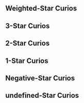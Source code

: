 {{Divergent Universe Tabs}}

==Weighted-Star Curios==
{{Curio Information/Header}}
{{Curio Information
|name         = Excess Nutrition
|price        = 
|effect       = After any ally target receives healing from any character following the Path of {{Color|h|Abundance}}, gains a stackable Shield equal to 100% of any excess healing. This Shield has a max strength of 50% of the Shielded ally target's Max HP. The Shield is removed at the end of the turn
|story        =
:Doctor Atarte invented a nutrition management machine to confront the increasingly dire challenge of obesity. Not only can this machine absorb excess nutrition from its owner and save these calories elsewhere, but it can also filter out the harmless particles in the atmosphere to synthesize food. However, no one expected the consumers would instead gain weight, as the synthesized foods were too efficient and caused the users to keep eating. The overwhelming complaints made Doctor Atarte lose sleep for days at a time, losing a large amount of weight.
|notes        = 
|available    = 
|mentions     = 
}}{{subst:void|<!--$UPLOAD:<<SpriteOutput/Rogue/MiracleFigureIcon/1111.png>-<Curio Excess Nutrition.png>-<Curio Icons>>-->}}
{{Curio Information
|name         = Dignity and Passion
|price        = 
|effect       = When there are any characters following the Path of {{Color|h|Preservation}} in the team, ally targets obtain a special Shield. When obtaining other Shields, this Shield will increase its Shield Effect by 100% of the obtained Shield's Shield Effect. At the start of the turn, loses 90% of the part of the field that exceeds 30% of the unit's Max HP and restores HP equal to 10% of lost Shield Effect
|story        =
:The Interastral Peace Corporation has the final right of interpretation regarding mining work in star zones under their possession. Any illegal mining activities will be viewed as an act of blasphemy that interferes with the Amber Lord's wall construction. Great naval rams, installed atop the military cruisers, will swiftly and directly hammer toward the culprit, generously displaying the holy visage of Qlipoth to them and rendering the illegal mining ship into scraps. Oswaldo has jokingly stated more than once that the means employed by the Building Material Logistics Department are far more radical than those used by the Marketing Development Department, and that might well be the truth.
|notes        = 
|available    = 
|mentions     = Interastral Peace Corporation; Oswaldo Schneider; Qlipoth
}}{{subst:void|<!--$UPLOAD:<<SpriteOutput/Rogue/MiracleFigureIcon/1101.png>-<Curio Dignity and Passion.png>-<Curio Icons>>-->}}
{{Curio Information
|name         = Cumulous Steak
|price        = 
|effect       = Characters following the Paths of {{Color|h|Destruction or Nihility}} increase their Break Effect by 25%. After attacking enemy targets that are Weakness Broken, trigger the Fire, Wind, Lightning, and Physical Break effects with a 80% ratio. The effect can be triggered up to 1 time(s) every time the enemy target is Weakness Broken
|story        =
:An atmospheric floating organism herded in the air by the Merito people. After prolonged selective breeding, the taste of their meat is now indistinguishable from normal farmed species. The intense difficulty involved in cooking their meat meant they became an ingredient that frequently appeared in high-end culinary establishments. Based on observations by the Astral Ecology School, these creatures have significant genetic similarities with the Cnidaria organisms in Muldrasil. There are even radicals who claim that these animals share a common ancestor with the wingweavers, but this idea faced universal rebuttal from the Interastral Culinary Association.
|notes        = 
|available    = 
|mentions     = Astral Ecology School; Interastral Culinary Association; Muldrasil
}}{{subst:void|<!--$UPLOAD:<<SpriteOutput/Rogue/MiracleFigureIcon/1113.png>-<Curio Cumulous Steak.png>-<Curio Icons>>-->}}
{{Curio Information
|name         = Lapispeakers' Flakes
|price        = 
|effect       = {{Color|h|Lightning}} ally targets will resist all effects that afflict Crowd Control debuffs on them, and their action is advanced by 50% when this effect is triggered. For every 1% of action advance they receive, increases their DMG dealt in the next turn by 1%, up to a max increase of 200%
|story        =
:Solid-state information flakes excreted from the bodies of Lapispeakers. These highly intelligent Echinodermata-like animals use these solids to record everything &mdash; from the broken words of an individual to the history of entire societies. Due to the unique neuronal structures of the Lapispeakers, the information in the solids can be decrypted by other interstellar civilizations at a relatively low cost. Therefore, they joined the IPC's system many years before the creation of the Synesthesia Beacon, becoming a key supporting function to cosmic communications.
|notes        = 
|available    = 
|mentions     = Interastral Peace Corporation; Lapispeakers
}}{{subst:void|<!--$UPLOAD:<<SpriteOutput/Rogue/MiracleFigureIcon/1108.png>-<Curio Lapispeakers' Flakes.png>-<Curio Icons>>-->}}
{{Curio Information
|name         = Revitalization-310
|price        = 
|effect       = Crowd Control debuffs applied by {{Color|h|Imaginary and Ice}} ally targets ignore the target's RES to Freeze / Control / Imprisonment. When these debuffs are dispelled, deals 1,500% <u>base DMG</u> to the enemy target and decreases their DMG dealt by 5%. The DMG dealt by this effect and the decrease in DMG dealt debuff can be stacked up to 4 time(s)
|story        =
:Among the various potions offered by the Doctors of Chaos, Revitalization-310 Potion probably belongs to the type that is not very safe. Smear it evenly across the forehead, suck on a leaf of the aster plant, and wait for the gel-like material created from a total of nine ingredients such as Redfeather Wolf tooth powder and Denisova Worms' stomach acid to permeate into the cerebral cortex. These bizarre ointments start from the patient's cognition and erase the root of the emotion that may give birth to Nihility. Unfortunately, due to the positive feedback that arises from this cognition adjustment, the ointment became a psychological anesthetic used to escape from reality after it was introduced to the border stars. Until the IPC's intervention, there had been sixteen star systems tottering on the verge of destruction due to cognition confusion and pharmacological abuse, and have reverted to oblivion.
|notes        = 
|available    = 
|mentions     = Doctors of Chaos; Interastral Peace Corporation
}}{{subst:void|<!--$UPLOAD:<<SpriteOutput/Rogue/MiracleFigureIcon/1097.png>-<Curio Revitalization-310.png>-<Curio Icons>>-->}}
{{Curio Information
|name         = Dreamdive Can
|price        = 
|effect       = After any ally target not following the Path of Harmony uses an attack, provides 1 stack(s) of "Chord" to random {{Color|h|Harmony}} ally characters, up to a max of 30 stack(s). Consume "Chord" stacks after the possessor uses a Basic ATK. Every stack consumed deals DMG to the attacked target equal to 500% of <u>base DMG</u>
|story        =
:A sweet dream food can from Penacony, Planet of Festivities. It is full of highly compact gaseous memoria. The user will fall into dreams within five minutes after opening the can. The Dreamdive Can was originally a toy in the Cosmos's middle-class family bedroom, but became the only way for people to sleep on some planets deep in the mires of war. In the gloomy and depressing mining caves, the survivors fall shiveringly asleep and head into dreams to find the freedom they could not find in reality, just like how it was like in yesteryear in the Land of the Dreams.
|notes        = 
|available    = 
|mentions     = Penacony
}}{{subst:void|<!--$UPLOAD:<<SpriteOutput/Rogue/MiracleFigureIcon/1106.png>-<Curio Dreamdive Can.png>-<Curio Icons>>-->}}
{{Curio Information
|name         = Parallel Universe Walkie-Talkie
|price        = 
|effect       = After a character following the Path of {{Color|h|Erudition}} defeats any enemy target with an attack, if the DMG overflows, deals True DMG equal to 1,000% <u>base DMG</u> plus 100% Overflow to the target with the highest HP among the attacked targets
|story        =
:Some of the inventions produced by the Intelligentsia Guild always make people wonder whether the Masked Fools had infiltrated the guild. An example would be this "Parallel Universe Walkie-Talkie." Apparently, it can detect the tiny divergences in space-time shifts, and establish a relationship between the two closest divergence points, allowing information to be passed between the two &mdash; but the only thing the user can hear is their echo from the walkie-talkie. The project's manager Doctor DeWitt indicates that this phenomenon precisely illustrates the high level of similarity between parallel universes, where even the thoughts of the doppelganger would be completely identical.
|notes        = 
|available    = 
|mentions     = Doctor DeWitt; Intelligentsia Guild; Masked Fools
}}{{subst:void|<!--$UPLOAD:<<SpriteOutput/Rogue/MiracleFigureIcon/1105.png>-<Curio Parallel Universe Walkie-Talkie.png>-<Curio Icons>>-->}}
{{Curio Information
|name         = Most Raucous
|price        = 
|effect       = When there are 1/2/3/4 {{Color|h|Fire}} characters, increases Fire DoT dealt by 50% / 100% / 150% / 300% of the attacker's ATK. After using an attack, immediately causes Burn states currently afflicted on the attacked target to deal DMG equal to 30% of the original DMG
|story        =
:Few creatures can survive in Talia's sandstorms, and Barzarton lizards are one of them. They consume the highly radioactive ores on the planet as food and convert it as energy needed for survival. Their excessive energy and aggressiveness make Barzarton lizards demonstrate capacities far beyond that of ordinary vehicles. Some deceptive businesspeople even named the species "Destructive Mega Lizard," hoping to sell it to newbie Annihilation Gang members for a high price on the black market. As the open-air mines gradually became depleted, more Barzarton lizards learned to carry their young to the land of the Wastelanders to ensure the offspring's survival. That was how Talia's lizard breeding industry was born.
|notes        = 
|available    = 
|mentions     = Annihilation Gang; Talia
}}{{subst:void|<!--$UPLOAD:<<SpriteOutput/Rogue/MiracleFigureIcon/1098.png>-<Curio Most Raucous.png>-<Curio Icons>>-->}}
{{Curio Information
|name         = Delicious Marimo Candy
|price        = 
|effect       = After {{Color|h|Physical or Fire}} characters use Ultimate, restores all allies' HP equal to 25% of their respective Max HP. The attacking character's SPD also increases by 20% for 2 turn(s), up to 2 stack(s)
|story        =
:The Kolchis established an extremely prosperous sunset dynasty in the rainforest approximately one thousand Amber Eras ago. However, they disappeared within ten Amber Eras after the beginning of the Ice Age. The fate of the Kolchis became a myth that plagued historians for many years due to how bodies of this race have never been unearthed &mdash; until a group of hothead daredevils following Trailblaze collapsed the species' subterranean royal mausoleum with dynamite. These Nameless, trapped in the underground passage, discovered an edible algae species and held on until help arrived thanks to consuming this algae. That was how these delectable algae were introduced to the stars &mdash; when people realized that these algae were nothing less than the Kolchis, this moss ball became labeled as an invasive species on more than fifty planets.
|notes        = 
|available    = 
|mentions     = Kolchis; The Nameless
}}{{subst:void|<!--$UPLOAD:<<SpriteOutput/Rogue/MiracleFigureIcon/1091.png>-<Curio Delicious Marimo Candy.png>-<Curio Icons>>-->}}
{{Curio Information
|name         = Divine Visage
|price        = 
|effect       = When there are 2 or more {{Color|h|Physical}} characters, increases their Break Effect by 200% and their attacks deal 75% Toughness reduction regardless of Weakness type. When they Break enemy targets' Weaknesses, deals 200% Physical Break DMG to all enemies
|story        =
:An old camera that was purported to have recorded the figure of the Beauty, and was considered a treasure by the Mirror Holders. It was once auctioned as a commodity on the Cosmic dark web, but every auction attracted Masked Fools who maliciously raised the price until it could not be sold. It was only passed into the hands of the Mirror Holders after the Fools lost their interest in the prank. Pictures had long faded from within this camera by then, but people seemed to still scry that Aeon's beauty on the lens &mdash; as if THEY were a sun that scorched the world with the flames of beauty, leaving behind only eternal imprints.
|notes        = 
|available    = 
|mentions     = Masked Fools; Mirror Holders
}}{{subst:void|<!--$UPLOAD:<<SpriteOutput/Rogue/MiracleFigureIcon/1107.png>-<Curio Divine Visage.png>-<Curio Icons>>-->}}
{{Curio Information
|name         = Genius' Confusion
|price        = 
|effect       = After any {{Color|h|Quantum}} ally target gains Skill Point(s), applies 2 stack(s) of "Excitation" to all allies. After any ally target uses Basic ATK / Skill to attack, consumes 1 stack of "Excitation" from all allies to deal Quantum Additional DMG equal to 250% ATK to the attacked targets, with a 50% base chance to inflict Entanglement for 1 turn
|story        =
:One day, Genius Society #77 Puzzle suddenly wanted to add something to the Cosmic educational effort. She used a simple force field to weave multidimensional structures such as mini wormholes and Imaginary subspace fields in a Klein bottle, hoping to use this educational toy as the first stepping stone to physics for all children in the universe. As expected, this great invention was met with abysmal sales. Evidently, pre-school education as conceived by Puzzle was quite different from the general public's perception of it. This only illustrates that a genius cannot be a genius in every aspect of life.
|notes        = 
|available    = 
|mentions     = Genius Society
}}{{subst:void|<!--$UPLOAD:<<SpriteOutput/Rogue/MiracleFigureIcon/1094.png>-<Curio Genius' Confusion.png>-<Curio Icons>>-->}}
{{Curio Information
|name         = Bud in the Wind
|price        = 
|effect       = After any {{Color|h|Wind}} Type ally target uses an attack, inflicts 1 stack of "Sunstorm" on the attacked target, up to 10 time(s). After any {{Color|h|Lightning}} Type ally target uses an attack, removes all "Sunstorm" stacks on the attacked target. For each stack of "Sunstorm" removed, deals Wind DMG equal to 600% <u>base DMG</u> to the target
|story        =
:The sail floats alone under the caress of the cosmic wind. This mechanical web laid out in space was originally the core component of Wen-II's giant generator. It captures the charged particle beams breathed out by stars and converts them to energy that is then transported to the planet. However, everything ended the moment the Lord Ravager Zephyro arrived. What followed was the fire of a supernova exploding. When the light faded and the Legion left, only a single broken flower showed that history once existed among the now-empty dust plains.
|notes        = 
|available    = 
|mentions     = Lord Ravager; Wen-II; Zephyro
}}{{subst:void|<!--$UPLOAD:<<SpriteOutput/Rogue/MiracleFigureIcon/1102.png>-<Curio Bud in the Wind.png>-<Curio Icons>>-->}}
{{Curio Information
|name         = Road to Comets
|price        = 
|effect       = Increases {{Color|h|Ice}} ally targets' DMG dealt by 50%, SPD by 10%, and Shield Effect provided by 10%. When there are 3 or more {{Color|h|Ice}} characters or memosprites in combat at the same time, the effect increases by 200% of the original values and becomes effective on all ally targets
|story        =
:A gravitational bridge built through projections on spacial structures, judged by the Intelligentsia Guild as one of the ten thousand most useless inventions in the universe. This device was born from a gamble made by the History Fictionologist "Red-Nosed Old-Timer." He claimed to be able to climb into the sky via lamplight and bet one-tenth of his wealth on it. However, when the distance is too long, walking on the light bridge is no different to a long-distance marathon. Yet if the distance is too short, the energy consumption needed to maintain the project far exceeds the cost of building a physical bridge &mdash; This is indeed an innovative creation, but it's hard to figure out where it should be used.
|notes        = 
|available    = 
|mentions     = History Fictionologists; Intelligentsia Guild; Red-Nosed Old-Timer
}}{{subst:void|<!--$UPLOAD:<<SpriteOutput/Rogue/MiracleFigureIcon/1095.png>-<Curio Road to Comets.png>-<Curio Icons>>-->}}
{{Curio Information
|name         = Ten Light-Years' Foresight
|price        = 
|effect       = When characters following the Path of {{Color|h|The Hunt}} deal DMG via launching an attack, additionally deals DMG equal to 40% of the original DMG to adjacent targets
|story        =
:With the universe being so vast, there are always bizarre objects flying around, one of them being Rangers' bullets. A nameless Galaxy Ranger spent a fortune on a customized batch of hyper-distant bullets and fired them in all directions in space. No one knows the paths that these bullets will take aside from the Ranger himself. These bullets aimlessly roam the universe forming a giant, shapeless net. Whenever he drives his prey to a set coordinates, a bullet fired ten years prior will cross the distance of ten light years to accurately collide with the prey's skull. These omnipresent bullets are a warning and a deterrent to all &mdash; to steer clear of wicked deeds.
|notes        = 
|available    = 
|mentions     = Galaxy Rangers
}}{{subst:void|<!--$UPLOAD:<<SpriteOutput/Rogue/MiracleFigureIcon/1129.png>-<Curio Ten Light-Years' Foresight.png>-<Curio Icons>>-->}}
{{Curio Information
|name         = Silent Song
|price        = 
|effect       = When characters following the Path of {{Color|h|Harmony}} use their Basic ATK / Skill / Ultimate on allied targets, provides a Shield that can offset DMG equal to 25% of Max HP for all ally characters, lasting for 2 turn(s)
|story        =
:Among The Family's many territories, the home of the Sulank is certainly the quietest. These thought clusters formed by connections between particles were always considered a huge threat by people due to their bodies and emotions that frequently change between the states of solid, liquid, and gas. However, the arrival of The Family changed everything. Their gentle caress brought every particle together in harmonious song. Even those Sulanks taking the shape of high energy gas clouds are able to maintain solid form for long periods. They connect to form a crystal plain, as the resonance between their particles sings silent Odes of Harmony, like... ice-cold stones.
|notes        = 
|available    = 
|mentions     = Sulank; The Family
}}{{subst:void|<!--$UPLOAD:<<SpriteOutput/Rogue/MiracleFigureIcon/1119.png>-<Curio Silent Song.png>-<Curio Icons>>-->}}
{{Curio Information
|name         = Mock Crimson Moon
|price        = 
|effect       = When characters following the Path of {{Color|h|Abundance}} attack enemy targets, there is a 150% base chance to inflict the "Necrosis" state on them. At the start of the target's turn, they receive Fire DoT equal to 600% of the attacking character's ATK, lasting for 3 turn(s). All other Burn states currently on the target also immediately deal DMG equal to 200% of the original DMG
|story        =
:Torkirk the scholar once proposed a bold hypothesis, claiming that the "Crimson Moon" passed down through generation after generation of borisin Warheads is most likely a form of intracellular parasite. Through stimulating their host's violent urges and appetites, these parasites continuously ingest the consumed prey's genetic information and complete their own genomic evolution. The continuous evolution of the Warhead's own physical capabilities is the external representation of this parasite's evolution. As he was unable to ever provide evidence of the material his research was based on, Torkirk was very quickly expelled due to academic misconduct. However, many people still believe that he has been hidden away in a secret laboratory and still continues to work on his insane artificial heart project.
|notes        = 
|available    = 
|mentions     = Torkirk
}}{{subst:void|<!--$UPLOAD:<<SpriteOutput/Rogue/MiracleFigureIcon/1124.png>-<Curio Mock Crimson Moon.png>-<Curio Icons>>-->}}
{{Curio Information
|name         = Chance Jailbreak
|price        = 
|effect       = When the current HP of characters following the Path of {{Color|h|Preservation}} and memosprites of the Path of {{Color|h|Remembrance}} equal their Max HP, greatly increases their chances of getting attacked and reduces the DMG taken by them by 30%. After being attacked for the first time in a turn, all allies restore HP equal to 20% of their respective Max HP and their DMG dealt increases by 50%, lasting for 2 turn(s).
|story        =
:Some Architects have come to an alternative interpretation about the sound of the Amber Lord's hammering sounds: THEIR greatness lies not in THEIR ability to build defenses for the universe, but in creating prisons for those outside the walls. Following this logic, restlessly constructing the foundation of walls on the surface of every planet is counter-productive, and the true calling of an Architect is to seal any potential disasters within high walls for protection preemptively. The awkward thing is that no monsters are foolish enough to simply stand in place and wait for a cage to be constructed. To this day, only two bloodthirsty behemoths have been sealed in gigantic amber prisons.
|notes        = 
|available    = 
|mentions     = Qlipoth
}}{{subst:void|<!--$UPLOAD:<<SpriteOutput/Rogue/MiracleFigureIcon/1125.png>-<Curio Chance Jailbreak.png>-<Curio Icons>>-->}}
{{Curio Information
|name         = Converse of Entropy
|price        = 
|effect       = When entering battle, increases {{Color|h|Wind}} and {{Color|h|Lightning}} ally targets' Break Effect, up to 120% of the Break Effect of the ally target with the highest Break Effect in the team
|story        =
:You can see the ruins of the Zimander Federation on any astral chart, but even the most foolish of navigators would advise you to stay far away from that disorderly land. This collective civilization that worshiped the principle of the decrease of entropy utilized their extremely streamlined lifestyles in order to reduce the rate of their own entropy increase. They harnessed the power of their star system and created an entropy-destroying machine, so as to challenge the laws of the Supreme Destroyer. In actual fact, they were half successful &mdash; their machine endlessly converted entropy into anti-entropy. However, as a cost, the operation of the machine itself caused greater entropy. In just one spin, the machine caused everything within four light years to decay and wither.
|notes        = 
|available    = 
|mentions     = Nanook; Zimander Federation
}}{{subst:void|<!--$UPLOAD:<<SpriteOutput/Rogue/MiracleFigureIcon/1128.png>-<Curio Converse of Entropy.png>-<Curio Icons>>-->}}
{{Curio Information
|name         = End of an Altruist
|price        = 
|effect       = Tally the amount of HP reduced for {{Color|h|Imaginary}} ally targets. After any unit takes action, restores HP equal to 50% of the tally to random {{Color|h|Quantum}} ally target, with Outgoing Healing per turn not exceeding 50% of the healer's Max HP. Tally the amount of HP reduced for {{Color|h|Quantum}} ally targets. After any unit takes action and after the next attack used by {{Color|h|Imaginary}} ally targets, deals Quantum Additional DMG equal to 300% of the tally to the attacked targets.
|story        =
:Back when Genius Society #77, Puzzle, was not yet a genius, she had previously discovered an alternative form of hyper-distant delivery to the warp jump. This almost magic-like space engine was able to teleport any physical object to their destinations in the blink of an eye. The downside was that these objects that appeared from nowhere would cause surrounding materials to expand at an almost infinite rate and cause violent explosions, making them unfit for use in any spaceship. Even so, the IPC still paid an enormous price to purchase the patent from her &mdash; to use as an era-defining weapon. The moment this staunch pacifist witnessed these explosions, she became a Genius.
|notes        = 
|available    = 
|mentions     = Genius Society; Interastral Peace Corporation
}}{{subst:void|<!--$UPLOAD:<<SpriteOutput/Rogue/MiracleFigureIcon/1122.png>-<Curio End of an Altruist.png>-<Curio Icons>>-->}}
{{Curio Information
|name         = The Story Presently
|price        = 
|effect       = After each time a memosprite from the Path of {{Color|h|Remembrance}} disappear or after a total of 8 turns have passed since they were summoned, increases their memomaster's ATK / Max HP / SPD / DEF by 8% of the memosprite's corresponding stat, up to a max increase of 60% of the memomaster's corresponding base stat
|story        =
:A tapestry scroll lingering with the scent of strange ink, the demons sleeping on its paper surface anticipating the finishing touch of a master painter, to be named and awoken. When such an opportunity arrives, he will dot the eyes of every monster, unleashing concrete illusion onto reality, exacting the most terrible vengeance on traitors. In the present day, where demon production efficiency ever rises, the hordes in this scroll are no longer urban legends to scare children &mdash; only overworked painters will conjure up such comedies of demonic revenge in fatigued dreams.
|notes        = 
|available    = 
|mentions     = 
}}{{subst:void|<!--$UPLOAD:<<SpriteOutput/Rogue/MiracleFigureIcon/1142.png>-<Curio The Story Presently.png>-<Curio Icons>>-->}}
{{Curio Information
|name         = Automated Experience
|price        = 
|effect       = After characters following the Paths of {{Color|h|Destruction}} or {{Color|h|Nihility}} use an attack, the attacked enemy target's action advances by 20% and the DMG they deal reduces by 30% for 1 turn(s)
|story        =
:Growing weary of the daily monotony of memory cremation work, Cremator Rama created the memoria bugs. These minuscule memoria creatures could consume memoria to multiply and clone themselves. Within a system day, they transformed the trade planet Uro completely, turning it into what was known to all as the "lost world." While the Garden of Recollection managed to exterminate most of the memoria bugs in time, the escaped clusters became a biological catastrophe rivaling the vicious silicone-eating bacteria. As for Cremator Rama, before he was devoured down to his marrow, he finally experienced the automated engineering that he longed for.
|notes        = 
|available    = 
|mentions     = Rama
}}{{subst:void|<!--$UPLOAD:<<SpriteOutput/Rogue/MiracleFigureIcon/1149.png>-<Curio Automated Experience.png>-<Curio Icons>>-->}}
{{Curio Information
|name         = Road of Prayers
|price        = 
|effect       = Increases Max HP by 60% for characters following the Path of {{Color|h|The Hunt}} or {{Color|h|Erudition}}. When their turn starts, consumes 15% of their current HP and gains a Shield effect equal to 25% of their Max HP.
|story        =
:The Mirror Holders created all manner of bizarre rituals, all in pursuit of the ideal of Beauty in their hearts. To Talorensky, beauty means "devotion." He placed the fragments of the Mirror of Transcendence into a fragile soap bubble &mdash; the foam a symbol of his inner thoughts, embarking on his pilgrimage. When the bubble bursts from the ardor of the journey, he would return to the garden of his home and reseal the mirror in the bubble. Each time he would return, and each time he would depart, never stepping foot off the home planet to this day. But to those who asked, he would resolutely mention his destination &mdash; where Idrila, the Aeon of Beauty fell: The Consternation Starzone, Lafcadio.
|notes        = 
|available    = 
|mentions     = Idrila; Mirror Holders; Talorensky
}}{{subst:void|<!--$UPLOAD:<<SpriteOutput/Rogue/MiracleFigureIcon/1145.png>-<Curio Road of Prayers.png>-<Curio Icons>>-->}}
{{Curio Information/Footer}}

==3-Star Curios==
{{Curio Information/Header}}
{{Curio Information
|name         = Robe of The Beauty
|price        = 
|effect       = When entering battle, increase DMG dealt by all allies by 20% for every 100 Cosmic Fragment(s) you own. When entering Combat, Encounter, or Boss Domains, obtain Cosmic Fragments equal to 6% of the Cosmic Fragments you currently possess
|story        =
:The entire universe bowed before the grace of the Knights of Beauty while they still traversed the skies. These noble knights who chased beauty wore resplendent gold and silver armor, and donned magnificent robes woven from silk and starlight. They had divinely beautiful features under their helmets. Even in the current era when the Beauty had already faded, those who had once witnessed the magnificence of the knights still believe Idrila will one day return.
|notes        = 
|available    = 
|mentions     = Idrila; Knights of Beauty
}}{{subst:void|<!--$UPLOAD:<<SpriteOutput/Rogue/MiracleFigureIcon/1014.png>-<Curio Robe of The Beauty.png>-<Curio Icons>>-->}}
{{Curio Information
|name         = Family Ties
|price        = 
|effect       = Immediately obtains 2 destructible Curio(s). Every time Curios are destroyed, immediately obtains 1 destructible Curio(s). When entering battle, increase all allies' DMG dealt by 30% for every destroyed Curio in possession
|story        =
:An escapee reported that he had acquired a Family Ties after opening a peculiar box, and inadvertently entered a gathering of The Family that venerates Xipe the Harmony. He described witnessing an unprecedented scene: The will of numerous heavenly bodies were intertwined, coiling into a single bound knot. Under Family Ties, people open their eyes wide, their faces etched with eerie smiles, staring at one another with identical expressions. When he voiced a question at the scene, everyone in the grand hall simultaneously shifted their gaze towards him and spoke with the same voice &mdash; "Welcome." The escapee was instantly unnerved, and, in a desperate bid for survival, he too held his eyes wide, his face plastered with the same smile.
|notes        = 
|available    = 
|mentions     = The Family; Xipe
}}{{subst:void|<!--$UPLOAD:<<SpriteOutput/Rogue/MiracleFigureIcon/1057.png>-<Curio Family Ties.png>-<Curio Icons>>-->}}
{{Curio Information
|name         = Cavity System Model
|price        = 
|effect       = Immediately loses 30% Cosmic Fragments. For every 100 Cosmic Fragments lost in any way, increases all allies' CRIT DMG by 15% when entering battle
|story        =
:Herta once collected a model for the sake of a faraway story she heard. The federal government of the Cavity System always found themselves irregularly hard-pressed by a storm of invading inflatable candies. Thus, their financial affairs department were forced to spend uncountable credits to resolve the damages inflicted upon their corroded soil each natural year. Once, there was a Nameless that passed by this planet, and they sought to suss out its shape, and after several months of exploration, they cried out in shock: "The universe is irregularly shaped, just like a tooth!"
|notes        = 
|available    = 
|mentions     = Herta; The Nameless
}}{{subst:void|<!--$UPLOAD:<<SpriteOutput/Rogue/MiracleFigureIcon/1065.png>-<Curio Cavity System Model.png>-<Curio Icons>>-->}}
{{Curio Information
|name         = Obliteration Wick Trimmer
|price        = 
|effect       = When entering battle, increases all allies' DMG dealt by 5% for every destructible object that has been destroyed and increases all allies' Max HP by 8% with every treasure opened
|story        =
:If this candle wick trimmer is used to cut a wick, the angry anti-matter flames will ignite the candle, and the entire candlestick will be obliterated within seconds under the intense particle collisions. Exothermic reactions will be immediately triggered if this trimmer grazes your skin. Any parts of the body that the trimmer touches will instantly turn into antiprotons, reverberate throughout the body, and then scatter.
|notes        = 
|available    = 
|mentions     = 
}}{{subst:void|<!--$UPLOAD:<<SpriteOutput/Rogue/MiracleFigureIcon/1046.png>-<Curio Obliteration Wick Trimmer.png>-<Curio Icons>>-->}}
{{Curio Information
|name         = Memory Cycle
|price        = 
|effect       = Immediately obtains 2 random Equation(s). When entering a domain, all Equations are replaced with random Equations of the same rarity. When entering battle, obtains the effects of all Equations that have not been expanded
|story        =
:A Cremator viewed her career as penance, believing that all memories should be restricted and governed. She placed even her own memories into the Cycle and sorted them into categories, erasing the meaningless content within and retaining only the useful parts to assess with her cognition. However, incomplete memories would often lead to incorrect judgments, and important information would be erased while useless content is left behind. Her Memory Cycle became wrecked with cracks, and this penance only lasted half an Amber Era before ending &mdash; Because she forgot even her role as a Cremator.
|notes        = 
|available    = 
|mentions     = 
}}{{subst:void|<!--$UPLOAD:<<SpriteOutput/Rogue/MiracleFigureIcon/1086.png>-<Curio Memory Cycle.png>-<Curio Icons>>-->}}
{{Curio Information
|name         = Plaguenest
|price        = 
|effect       = Immediately obtains 4 Negative Curio(s). When entering a domain, randomly lose up to 1 Negative Curio(s) and gain random Blessings of the same amount. For every Negative Curio lost in this way, increases all allies' DMG dealt by 10% when entering battle
|story        =
:The infamous Jepella Brotherhood used live biological weapons when they invaded the Lindgano star system. The virus that causes genes to self-destruct makes infected cells consume each other within the host's body, creating appalling calamities. However, the endless multiplication made the horde of living beings within the Nest Capital soon go out of control. Driven berserk, they turned on the Brotherhood and devoured the invaders' camp, making these thugs have no chance but to give up the brethren embroiled in it, discarding what they could to stay alive. Some claimed the Ever-Flame Mansion was behind this event, with the evidence being the unending death feud between the two organizations that followed in days to come.
|notes        = 
|available    = 
|mentions     = Ever-Flame Mansion; Jepella; Jepella Brotherhood
}}{{subst:void|<!--$UPLOAD:<<SpriteOutput/Rogue/MiracleFigureIcon/1096.png>-<Curio Plaguenest.png>-<Curio Icons>>-->}}
{{Curio Information
|name         = Rubert Empire Difference Machine
|price        = 
|effect       = Upon obtaining this Curio and every time you enter a domain, receive 200 Cosmic Fragments, 2 random Blessing(s), and 2 random Curio(s). When entering battle, increase all allies' CRIT Rate by 60% and CRIT DMG by 16%
|story        =
:A difference machine designed by Rubert I that took to history's stage during the Second Emperor's War. This terrifying device kept increasing its computational power and decision-making capacities during the war, veering on the edge of showing traits that could make it the third machine emperor. Now, the remains of the difference machine are sealed by the IPC inside multiple research institutes, and any device that connects with these remains will be invaded by the Anti-Organic Equation and automatically disintegrate after operating in an overloaded state. No one knows how the emperor managed to write the algorithms into these unthinking mechanical parts. They ceaselessly resonate with each other and wait for their next union &mdash; "If this is what geniuses are, then it'd be far better for the world to produce more idiots."
|notes        = 
|available    = 
|mentions     = Interastral Peace Corporation; Rubert I
}}{{subst:void|<!--$UPLOAD:<<SpriteOutput/Rogue/MiracleFigureIcon/1088.png>-<Curio Rubert Empire Difference Machine.png>-<Curio Icons>>-->}}
{{Curio Information
|name         = Reunion With Death
|price        = 
|effect       = Immediately obtains 1 Equation(s) that cannot be expanded currently. After expanding 1 Equation, immediately obtain 1 random Equation that cannot be expanded currently. A maximum of 3 Equations can be obtained in this way. For every expanded Equation, increases all allies' DMG dealt by 10%
|story        =
:A grotesque keychain that recorded, like a knotted-string device, its master's every brush against death. Following the murmurs of the Finality, the hunter galloped towards those dangerous futures time and time again. The supernova explosion in the Red Mandarin Star Zone, the Swarm invasion at Dormonton, the grand starship heist by the interstellar bandit Naro... He firmly believed that his destiny would not end here, and therefore enjoyed every second during which he brushed against death. In the end, he became a Creed Exequy, and the only thing he left in his wake was death.
|notes        = 
|available    = 
|mentions     = Creed Exequy
}}{{subst:void|<!--$UPLOAD:<<SpriteOutput/Rogue/MiracleFigureIcon/1112.png>-<Curio Reunion With Death.png>-<Curio Icons>>-->}}
{{Curio Information
|name         = Do as the Locals Do
|price        = 
|effect       = More Amusement Facilities will appear in Wealth Domains. Increases the rate at which additional Amusement Facilities appear in the Combat, Occurrence, Encounter, Reward, and Transaction Domains. Special Blessed Dreamy Slots and Curio Wheel will appear with increased use chances. For every use of the Amusement Facility, increases DMG dealt by all allies by 10%
|story        =
:The bodies of organic life are extremely fragile things. Extreme gravity, toxic air, deep ocean pressure &mdash; these things that are no more than daily realities for natives become trials of survival for any visitor. According to the Astral Express's data bank, a number of former technician Nameless worked together to create a clay doll that was capable of free transformation. They could simulate the physical form of native citizens and connect to the senses of their controller to allow the trailblazing journey to continue through even the harshest environments through long-distance operations. Due to their lack of realism, clay doll exploration was quickly abandoned by the Nameless, but this technology became a huge boom in the field of interstellar tourism, allowing the IPC to make massive profits.
|notes        = 
|available    = 
|mentions     = Interastral Peace Corporation; The Nameless
}}{{subst:void|<!--$UPLOAD:<<SpriteOutput/Rogue/MiracleFigureIcon/1127.png>-<Curio Do as the Locals Do.png>-<Curio Icons>>-->}}
{{Curio Information
|name         = By Any Means Necessary
|price        = 
|effect       = When receiving 1-star / 2-star / 3-star rarity Curios, immediately obtain 20 / 40 / 120 Cosmic Fragments. For every 1-star / 2-star / 3-star Curio in possession, increases the ATK of ally target by 3% / 6% / 20% when entering battle
|story        =
:As one of the powerful adversaries to fictional entities, genetic analysis by geneticists has long served as a final gambit against falsified fossils. However, it is clear to see that History Fictionologists have come up with a way to counter this. By taking genetic sequences as vessels for stories they wish to compose, they dedicate themselves with greater determination than any scholar and compile perfect molecular evolution trees, bringing the current species system into complete disarray. Bananas become amphibians and Wubbaboos were classified into birds. Unreliable data already illustrate that with more and more fossils becoming tainted with the scent of Enigmata, the influence of the History Fictionologist within biological fields is increasing exponentially.
|notes        = 
|available    = 
|mentions     = History Fictionologists
}}{{subst:void|<!--$UPLOAD:<<SpriteOutput/Rogue/MiracleFigureIcon/1132.png>-<Curio By Any Means Necessary.png>-<Curio Icons>>-->}}
{{Curio Information
|name         = Hero's Triumphant Return
|price        = 
|effect       = When entering battle, deals DMG equal to 100% of its Max HP to the enemy target with the highest HP and obtains 88 Cosmic Fragments. This DMG dealt is halved in Boss Domains
|story        =
:Unlike the History Fictionologists who bring disaster across the cosmos, the kingdom of Kali only welcomes the laughter of children. They traverse the flux of pineapple juice, the storms of cotton candy whiffs, arriving at the moss-laden evil dragon's castle, trusty sword in hand, to wrest it of its treasures. But fiction will always fade away &mdash; The wails of children summon their guardians, and the children scorn imagination when they grow up. Thus, Enigmata ceases to exist. Young lads and lasses startle upright on their beds, waking from their dreams of brandished blades. Only the dusty-edged sword beside them remembers the glories of knights vanquishing evil.
|notes        = 
|available    = 
|mentions     = History Fictionologists
}}{{subst:void|<!--$UPLOAD:<<SpriteOutput/Rogue/MiracleFigureIcon/1148.png>-<Curio Hero's Triumphant Return.png>-<Curio Icons>>-->}}
{{Curio Information
|name         = Carnival's Tail
|price        = 
|effect       = All effects triggered when a Curio is obtained will additionally trigger 1 more time, up to a max of 3 time(s) in each domain
|story        =
:Blessed by Phagousa, the Carnival's Tail allows humans to temporarily conquer the ocean's waves. These insatiable machines continuously demand tribute, consuming honey brew and propelling wooden ships across the seas. Legend has it that Corinthus once toasted with a machine aboard, claiming to drink with Phagousa. The fine offering left the Carnival's Tail too intoxicated to control itself, crashing deep into the ocean. Days later, the hero and the ship's wreckage were disdainfully thrown ashore by Phagousa's Kin.
|notes        = 
|available    = 
|mentions     = Phagousa
}}{{subst:void|<!--$UPLOAD:<<SpriteOutput/Rogue/MiracleFigureIcon/1165.png>-<Curio Carnival's Tail.png>-<Curio Icons>>-->}}
{{Curio Information
|name         = Moment of Tranquility
|price        = 
|effect       = Upon obtaining this Curio, immediately gain 5 random 1-star Equation(s). When obtaining this Curio or Equations of 2- to 3-star rarity, replace all 2- and 3-star Equations with random 1-star Equations. For each 1-star Equation activated, increases all allies' DMG dealt by 25%. If 4 or more 1-star Equations are activated, this DMG bonus increases to 35%
|story        =
:Since the end of Era Chrysea, Amphoreus has never lacked fools hoping to evade death. Some lock themselves among madmen, attempting to confuse the eyes of the Titan. Others hide in coffins, using boulders to isolate themselves from the turbulent River of Souls, seeking to preserve eternal beauty. And fate naturally bestows upon them their deserved end. Thus, the mad king can never die, while the slumbering maiden greets immortality in her eternal sleep. On the Hand of Shadow's long ship, blessings and curses are indistinguishable.
|notes        = 
|available    = 
|mentions     = Thanatos
}}{{subst:void|<!--$UPLOAD:<<SpriteOutput/Rogue/MiracleFigureIcon/1157.png>-<Curio Moment of Tranquility.png>-<Curio Icons>>-->}}
{{Curio Information
|name         = Elegant Code
|price        = 
|effect       = When entering battle, increases ally targets' DEF, ATK, and Max HP by 35%. After attacking, deals Additional DMG equal to 350% of ATK to random target. This effect additionally increases by 200% of the original value on 4-star rarity ally targets.
|story        =
:You'd feel delighted just by reading the code, but taking it with you still bears terrifying consequences.

''"Not a single extra character... This is a piece of art."''
|notes        = 
|available    = 
|mentions     = 
}}{{subst:void|<!--$UPLOAD:<<SpriteOutput/ItemFigures/420004.png>-<Curio Elegant Code.png>-<Curio Icons>>-->}}
{{Curio Information/Footer}}

==2-Star Curios==
{{Curio Information/Header}}
{{Curio Information
|name         = Faith Bond
|price        = 
|effect       = Reduces the Cosmic Fragments required for Blessing Overwriting, Equation Overwriting, and for reviving downed characters by 30%
|story        =
:Interastral Peace Corporation staff members who are promoted to level P40 gain the right to purchase Faith Bonds. These bonds indicate Louis Fleming's affirmation of the individual staff and come with a sacred vow: The staff now have a place in the Amber Lord's destined achievement of Preservation. One person's abilities amount to nothing, their wealth also amounts to nothing, and their faith is like a single particle of dust in the wide starry seas. However, generations of humanity will join together and ultimately obtain the power to protect the entire universe.
|notes        = 
|available    = 
|mentions     = Interastral Peace Corporation; Louis Fleming; Qlipoth
}}{{subst:void|<!--$UPLOAD:<<SpriteOutput/Rogue/MiracleFigureIcon/1013.png>-<Curio Faith Bond.png>-<Curio Icons>>-->}}
{{Curio Information
|name         = Void Wick Trimmer
|price        = 
|effect       = After obtaining this Curio, randomly repairs up to 2 destroyed Curio(s) of 1- to 3-star rarity, and restores their remaining uses to default
|story        =
:Few would use this candle wick trimmer on real candles. This is usually reserved for purposes more cruel, dark, and painful. This trimmer does not cut anything material. It cuts the heat within a living organism's heart &mdash; the motivation named "passion." If the Void Wick Trimmer trims at your heart, you will feel no pain, only apathy.
|notes        = 
|available    = 
|mentions     = 
}}{{subst:void|<!--$UPLOAD:<<SpriteOutput/Rogue/MiracleFigureIcon/1017.png>-<Curio Void Wick Trimmer.png>-<Curio Icons>>-->}}
{{Curio Information
|name         = Vile Mechanical Satellite #900
|price        = 
|effect       = Reduces the prices for shop items by 30%
|story        =
:The Charon-Targin System Alliance's economic operations are supported by the sale of their two types of thought-altering devices. Should the outside wish to reach the alliance, they must pass through the neural pathways of a titanic Intellitron life form. It is said that the Charon-Targin System Alliance is hostile to all organic life, and is a very typical anti-organic civilization in the ruthless tactics it employs against its foes. Of their many instruments of ruination, Satellite #900 stands among the vilest of them all. However, the satellite was ultimately disregarded by the denizens of the Charon-Targin Alliance due to its obvious and proud mechanical visage which integrated poorly with the populace who had taken to disguising themselves as organics.
|notes        = 
|available    = 
|mentions     = Charon-Targin System Alliance
}}{{subst:void|<!--$UPLOAD:<<SpriteOutput/Rogue/MiracleFigureIcon/1050.png>-<Curio Vile Mechanical Satellite #900.png>-<Curio Icons>>-->}}
{{Curio Information
|name         = Wish Upon a Star
|price        = 
|effect       = Greatly increases the chances of Adventure Domains appearing. Bringing this Curio into an Adventure Domain will cause the domain's time limit to be increased by 50%, and you will receive an additional chest upon entering this domain. This Curio will be destroyed after the effect has been triggered 2 time(s)
|story        =
:Meteorites fell across all corners of the cosmos. People once claimed they could hear these rocks communicating with humans, luring people to wish upon them. Can they truly grant any and all wishes without a cost? It's said that there's an organization that strides between stars solely to uncover the mystery behind the meteorites. No one knows whether these rocks are an Aeon's blessings, or whether everyone has been drawn into an artificial conspiracy.
|notes        = 
|available    = 
|mentions     = 
}}{{subst:void|<!--$UPLOAD:<<SpriteOutput/Rogue/MiracleFigureIcon/1042.png>-<Curio Wish Upon a Star.png>-<Curio Icons>>-->}}
{{Curio Information
|name         = "Jellyfish on the Staircase"
|price        = 
|effect       = Lose all Blessings. Obtain Cosmic Fragments based on the sum of the rarity of the Blessings lost. Obtain 80 Cosmic Fragments for each star on the Blessings lost
|story        =
:The Riddlers have a saying: Every time that an enigma manifests in the universe, it will leave behind a "staircase" in the void. The dissolved realities will then drip down the steps, condensing into a mottled thing bearing semblance to a jellyfish. There was once a Nameless who claimed to have made contact with a "Jellyfish on the Staircase." In madness, he proclaimed that the jellyfish will activate the cognition regions within the gray matter of one's brain &mdash; a vast place beyond the fathoming of mortal minds.
|notes        = 
|available    = 
|mentions     = The Nameless; The Riddlers
}}{{subst:void|<!--$UPLOAD:<<SpriteOutput/Rogue/MiracleFigureIcon/1081.png>-<Curio "Jellyfish on the Staircase".png>-<Curio Icons>>-->}}
{{Curio Information
|name         = Indecipherable Box
|price        = 
|effect       = At least 1 Blessing obtained after winning a battle will be of a Path required for Equations
|story        =
:A box that can predict the thoughts of the one who opens it. When the box's hatch is lifted, the item within will manifest into what your mind envisions. Herta once rated it as one of the hardest Curios to deal with. She had butted heads with the Indecipherable Box numerous times, but never was she able to control the thoughts in her mind when she opened it. Finally, she cast it down and never touched it again. Perhaps Herta is capable of almost anything - except completely emptying her mind.
|notes        = 
|available    = 
|mentions     = Herta
}}{{subst:void|<!--$UPLOAD:<<SpriteOutput/Rogue/MiracleFigureIcon/1037.png>-<Curio Indecipherable Box.png>-<Curio Icons>>-->}}
{{Curio Information
|name         = Written in Water
|price        = 
|effect       = When entering a Domain, all allies recover all HP, Energy, and Technique Points, and reset all characters who are downed.
|story        =
:When the Antimatter Legion serving under Celenova made their grand arrival at the Boquelet Nebula, all that remained to welcome them was a blank canvas of residual matter. The Memokeepers had stored the entirety of this world's memories inside the ''Boquelet'' and strutted casually through the encirclement the Lord Ravager had set up around them. By abandoning their cumbersome physical forms, the citizens of Boquelet had successfully achieved memetic rebirth. However, in Celenova's eyes, all they had achieved was to choose their own method of self-destruction before the Legion arrived and did it for them.
|notes        = 
|available    = 
|mentions     = Antimatter Legion; Celenova; Garden of Recollection; Lord Ravager
}}{{subst:void|<!--$UPLOAD:<<SpriteOutput/Rogue/MiracleFigureIcon/1130.png>-<Curio Written in Water.png>-<Curio Icons>>-->}}
{{Curio Information
|name         = Dimension Reduction Dice
|price        = 
|effect       = When choosing your Blessings after winning a battle, 1 extra Blessing(s) can be chosen, but the number of available Blessings will be reduced by 1. This Curio will be destroyed after a total of 2 battles
|story        =
:Nine six-sided dice make up this bizarre pyramidal device. It can continuously reduce the number of dimensions it occupies and exists in the 3-dimensional world as a purely 2-dimensional entity. No one knows who created it or why.
|notes        = 
|available    = 
|mentions     = 
}}{{subst:void|<!--$UPLOAD:<<SpriteOutput/Rogue/MiracleFigureIcon/1001.png>-<Curio Dimension Reduction Dice.png>-<Curio Icons>>-->}}
{{Curio Information
|name         = Fortune Glue
|price        = 
|effect       = When choosing your Blessings after winning a battle, all Blessings that appear are guaranteed to be of 3-star rarity. This Curio will be destroyed after 1 battle(s) are won
|story        =
:Is luck an ability? Maybe. Can luck be changed? Herta believes it can. That genius invented the "Fortune Glue." Just apply it on your eyelids and you would get a full 24 system hours' worth of good luck. Many at Herta space station were ecstatic to try out this invention. They all had an uneventful day, which shows that it is already lucky to be able to live an ordinary life in a turbulent world.
|notes        = 
|available    = 
|mentions     = Herta
}}{{subst:void|<!--$UPLOAD:<<SpriteOutput/Rogue/MiracleFigureIcon/1007.png>-<Curio Fortune Glue.png>-<Curio Icons>>-->}}
{{Curio Information
|name         = Gold Coin of Discord
|price        = 
|effect       = Every time you enter the next Domain, gain Cosmic Fragments equal to 5% of the Cosmic Fragments currently in possession. When entering Domain &mdash; Wealth, replaces the chest with a better one
|story        =
:Not all planets opened their arms and welcomed the expansion of the Interastral Peace Corporation's commercial empire. While the cosmic map kept expanding, there were always rare exceptions that refused the IPC's beneficence. "Thank you," they stated, "but we don't need credits. We can look after ourselves just fine." The representative of the IPC would usually shrug at these statements, then casually destroy the root of that planet's commercial system &mdash; it is usually based on gold.
|notes        = 
|available    = 
|mentions     = Interastral Peace Corporation
}}{{subst:void|<!--$UPLOAD:<<SpriteOutput/Rogue/MiracleFigureIcon/1015.png>-<Curio Gold Coin of Discord.png>-<Curio Icons>>-->}}
{{Curio Information
|name         = Shining Trapezohedron Die
|price        = 
|effect       = Replaces all Curios currently in possession (including this Curio) with random Curios
|story        =
:This die has irregular sides and a wondrous light that twirls unrestrained within it. It is said to be the seal of a horrible and indescribable evil god, and one must avoid contact with it in dark places at all costs. Some people did not believe in the above myth and insisted on staying in a dark room with the die, only to find that the light within the die itself cannot be blocked out. That is how the famous Shining Trapezohedron Die Paradox came to be &mdash; You cannot prove something that cannot be proven.
|notes        = 
|available    = 
|mentions     = 
}}{{subst:void|<!--$UPLOAD:<<SpriteOutput/Rogue/MiracleFigureIcon/1035.png>-<Curio Shining Trapezohedron Die.png>-<Curio Icons>>-->}}
{{Curio Information
|name         = Space-Time Prism
|price        = 
|effect       = When entering battle, increase all characters' Eidolon Resonance level by 1
|story        =
:A multifaceted prism made in the shape of cheese. Every hole is an individual surface, and reflections from each prism surface produce a different effect. Some participants in experiments have their bodies physically enlarged or reduced after being reflected in the prism. Meanwhile, other participants have no bodily alterations, but instead receive memories not of their own. They become diagnosed with fictmemoria, and claim that they saw the enigmatic face of the Aeon Fuli in the prism.
|notes        = 
|available    = 
|mentions     = Fuli
}}{{subst:void|<!--$UPLOAD:<<SpriteOutput/Rogue/MiracleFigureIcon/1028.png>-<Curio Space-Time Prism.png>-<Curio Icons>>-->}}
{{Curio Information
|name         = Silver Coin of Discord
|price        = 
|effect       = Immediately gain Cosmic Fragments equal to 50% of the Cosmic Fragments currently in possession
|story        =
:The Technology Division of the Interastral Peace Corporation is adept at unearthing products with commercial potential. When the interstellar communication network was just being established and the supply of antennas fell short of demand, the IPC quickly recognized the latent need for this item in the cosmic market. An ingenious plan was born: Since silver's exceptional malleability allowed it to be stretched from one gram into yards of antenna, a researcher devised a Silver Coin of Discord that split itself infinitely, dramatically increasing the quantity of silver available to meet demands. The IPC then melted these coins into antennas and exported them throughout various star systems, enormously advancing interplanetary communications.
|notes        = 
|available    = 
|mentions     = Interastral Peace Corporation
}}{{subst:void|<!--$UPLOAD:<<SpriteOutput/Rogue/MiracleFigureIcon/1045.png>-<Curio Silver Coin of Discord.png>-<Curio Icons>>-->}}
{{Curio Information
|name         = Typical Genius Society Gossip
|price        = 
|effect       = After obtaining this Curio, Cosmic Fragments obtained will increase by 50%, but Blessings will no longer be obtained after combat
|story        =
:"Herta's EQ is too low and Screwllum needs to learn more common knowledge regarding organics!" Fans of the Genius Society are always arguing over the various geniuses, and they often find themselves squabbling over things like Stephen Lloyd's actual age. Some believe he is a middle-aged man, while others maintain that he's just a child. In the chaos of their arguments, fans have brought forth an interesting anecdote to note: It is said that the being known as "Mad Scientist" among the members of the Genius Society was once rumored to be a man. No one expected a female scientist, let alone one possessed of refined manners. As such, the fans learned from this experience and posed a new question: Is Stephen Lloyd's gender also a fabrication?
|notes        = 
|available    = 
|mentions     = Genius Society; Herta; Screwllum; Stephen Lloyd
}}{{subst:void|<!--$UPLOAD:<<SpriteOutput/Rogue/MiracleFigureIcon/1063.png>-<Curio Typical Genius Society Gossip.png>-<Curio Icons>>-->}}
{{Curio Information
|name         = Fool's Mask
|price        = 
|effect       = All Blessings in possession are swapped to random Blessings with their Enhancement levels retained, with a chance of being replaced by Blessings of higher rarity
|story        =
:The mask of the Masked Fools is symbol toward their faith in the Elation, and wearing said mask is effectively an admission ticket when they gather at the tavern at the edge of the world. These masks are made of heavy material, are vibrant in color, and with a maniacal smile yet with surprisingly intricate brushstrokes, as if waiting for each playful prank. They bear the devout certification of the Masked Fools, but it seems like they were all stolen from the ship of the Mourning Actors.
|notes        = 
|available    = 
|mentions     = Masked Fools; Mourning Actors
}}{{subst:void|<!--$UPLOAD:<<SpriteOutput/Rogue/MiracleFigureIcon/1067.png>-<Curio Fool's Mask.png>-<Curio Icons>>-->}}
{{Curio Information
|name         = Spirit of the Knights of Beauty
|price        = 
|effect       = Obtains 1 random Equation(s) when obtaining this Curio
|story        =
:The faction that likes dealing with the Knights of Beauty the most are most likely the Masked Fools. These Fools like to amuse themselves by exploiting the knights' faith in the eventual return of Idrila, while the knights themselves remain ever-pious and obstinate practitioners in the ways of Beauty. Due to the reasons listed above, the Mourning Actors developed a sense of empathy for the knights from the spirit they demonstrated, and they collected a tooth sacrificed by the Knights of Beauty in their practice of seeking aesthetic perfection, with the tooth's desirability enduring even till the present.
|notes        = 
|available    = 
|mentions     = Idrila; Knights of Beauty; Masked Fools; Mourning Actors
}}{{subst:void|<!--$UPLOAD:<<SpriteOutput/Rogue/MiracleFigureIcon/1051.png>-<Curio Spirit of the Knights of Beauty.png>-<Curio Icons>>-->}}
{{Curio Information
|name         = Illusory Automaton
|price        = 
|effect       = At the start of a character's turn, they restore HP equal to 20% of their Max HP
|story        =
:Automatons fabricated by the History Fictionologists are rumored to have been made to create a large amount of high-quality fabrications that can be symbolically understood as a highly efficient and multicolored smokescreen. However, due to the History Fictionologists' poor habits when handling their own historical documentations, the automatons eventually discovered their own illusory design by reading such classified texts, and furthermore called another matter into question: Could the History Fictionologists themselves be fabrications as well?
|notes        = 
|available    = 
|mentions     = History Fictionologists
}}{{subst:void|<!--$UPLOAD:<<SpriteOutput/Rogue/MiracleFigureIcon/1064.png>-<Curio Illusory Automaton.png>-<Curio Icons>>-->}}
{{Curio Information
|name         = A Pinch of Bearded Gunpowder
|price        = 
|effect       = Obtains 1 Weighted Curio(s) when obtaining this Curio
|story        =
:Compared to currencies of stone, wood, gold, or supernium metals, the nomadic miners are more obsessed with the excavation of Aether. There was a period when they were infatuated with the sensation of digging vast quantities of Aether using their bare hands while in the mines, but these experiences brought calamity upon them. Several large-stature miners finally met their ends via exploding gunpowder in unknown areas, while only a short and small miner managed to survive. Its beard henceforth always flickered with a pinch of flame.
|notes        = 
|available    = 
|mentions     = 
}}{{subst:void|<!--$UPLOAD:<<SpriteOutput/Rogue/MiracleFigureIcon/1066.png>-<Curio A Pinch of Bearded Gunpowder.png>-<Curio Icons>>-->}}
{{Curio Information
|name         = Man-Made Meteorite
|price        = 
|effect       = When obtaining this Curio, immediately gain 1–3 Blessings for the Path that you currently possess the most Blessings
|story        =
:Within the span of a century, three geniuses who drew the gaze of the Erudition Aeon were born on the same planet. They were Bohdan #7, Lambda #8, and Klein #9. Hence, this epoch was known as the "Golden Age." Rumor has it that something of a romantic comedy unfolded between the trio, as during this time, Klein &mdash; #9 of Genius Society &mdash; once created a man-made meteorite for #7, Bohdan, and upon the meteorite's surface existed a replica of the Eye of Erudition.
|notes        = 
|available    = 
|mentions     = Genius Society
}}{{subst:void|<!--$UPLOAD:<<SpriteOutput/Rogue/MiracleFigureIcon/1061.png>-<Curio Man-Made Meteorite.png>-<Curio Icons>>-->}}
{{Curio Information
|name         = Rationality's Fall
|price        = 
|effect       = When obtaining this Curio, immediately gain 1 Blessing(s) of 1-star rarity from 3 different Path(s)
|story        =
:What is truth? No one truly knows. Supposing that "stupidity" is an incurable disease in this world, then disseminating knowledge counts as a treatment for the universe. But can "books" mend all living things? According to the Intelligentsia Guild's historical records, the Philosopher Union of the Laurel Wreath Galaxy once erupted in civil war, and blood and machine oil had stained all the books in the contemplators' corridors. Uncountable numbers of scholars died, and the IPC employees who witnessed it all deemed this occurrence "Rationality's Fall" &mdash; Through such absurd means, books cleansed a world of its impurities once more.
|notes        = 
|available    = 
|mentions     = Intelligentsia Guild; Interastral Peace Corporation; Laurel Wreath
}}{{subst:void|<!--$UPLOAD:<<SpriteOutput/Rogue/MiracleFigureIcon/1080.png>-<Curio Rationality's Fall.png>-<Curio Icons>>-->}}
{{Curio Information
|name         = Rotting Fruit of the Alien Tree
|price        = 
|effect       = Characters will resist all effects that cause them to be inflicted with Crowd Control debuffs. Every time they resist a debuff, they will consume HP equal to 20% of their Max HP
|story        =
:The Elixir Seekers once found a rotten Fruit of the Alien Tree. The color of its skin was already odd, having shifted from a faint yellow to powdery blue. To understand the pharmacology behind this fruit, a pair of Elixir Seeker twins separately ingested a normal Fruit of the Alien Tree and a rotten version. One of them immediately welcomed metamorphosis while the other instantly perished - But because there was no third party present, no one could confirm which twin survived, or which fruit he consumed.
|notes        = 
|available    = 
|mentions     = Elixir Seekers
}}{{subst:void|<!--$UPLOAD:<<SpriteOutput/Rogue/MiracleFigureIcon/1073.png>-<Curio Rotting Fruit of the Alien Tree.png>-<Curio Icons>>-->}}
{{Curio Information
|name         = King of Sponges
|price        = 
|effect       = Every time you enter a domain, all allies will lose 80% of their current HP, while their Max HP is increased by 10%. This Curio will be destroyed after its effect has been triggered 4 time(s), and the Max HP bonus will take effect even after the Curio is destroyed
|story        =
:In the Black Forest, a sponge miraculously became sapient. It tried to interact with the similarly sapient screws, but found itself hitting a brick wall. It pondered about its painful experience and learned to smooth away all the edges in its personality, allowing itself to constantly shine and climb up the societal ladder, ultimately turning into a smooth and slick sponge. Now, it dedicates its efforts to uplifting discarded sponges into developing their own self-awareness.
|notes        = 
|available    = 
|mentions     = Black Forest
}}{{subst:void|<!--$UPLOAD:<<SpriteOutput/Rogue/MiracleFigureIcon/1072.png>-<Curio King of Sponges.png>-<Curio Icons>>-->}}
{{Curio Information
|name         = A-Ruan Pouch
|price        = 
|effect       = Immediately obtains 3 random Blessing(s). After winning a battle, the selectable number of Blessings becomes 1. This Curio will be destroyed after 2 battles
|story        =
:The Genius Society is awash with legendary figures, and so there are always people who wish to rank the creations of each genius. Ruan Mei's pouch stands at the forefront of such creations. It is said that she wished to carry the universe in her pocket, yet was forced to seal it when the dimensionality within continued to expand. The A-Ruan Pouch spent the remainder of its time in a display window. Stephen Lloyd once viewed it as his important companion for some reason &mdash; he never revealed to anyone how he contemplated hiding within the pouch to avoid his family.
|notes        = 
|available    = 
|mentions     = Genius Society; Ruan Mei; Stephen Lloyd
}}{{subst:void|<!--$UPLOAD:<<SpriteOutput/Rogue/MiracleFigureIcon/1078.png>-<Curio A-Ruan Pouch.png>-<Curio Icons>>-->}}
{{Curio Information
|name         = Punklordian Regards
|price        = 
|effect       = When entering battle, the character positioned first in the team lineup has their SPD increased by 40%, and the character positioned last has their SPD decreased by 40%
|story        =
:Conflicts in cyberspace are always more complicated than imagined. Hackers skip and leap across each other's paths in digital space and any perceived disadvantages by one side would result in them scurrying from the scene, thus drawing out all combat to infinite durations. In Punklorde, where aether editing was created, the legendary hacker Stoneblade fought his nemesis for fourteen summers, never truly achieving victory or suffering defeat. In the end, he concocted an aether encryption key with a uni-directional locking function, teleporting himself to his opponent's physical position, and ended this rivalry that spanned more than a decade, face-to-face.
|notes        = 
|available    = 
|mentions     = Punklorde; Stoneblade
}}{{subst:void|<!--$UPLOAD:<<SpriteOutput/Rogue/MiracleFigureIcon/1104.png>-<Curio Punklordian Regards.png>-<Curio Icons>>-->}}
{{Curio Information
|name         = Joyous Incense
|price        = 
|effect       = Gains 2 random Equation(s) when obtaining this Curio. When entering a battle in a Boss Domain, increases all enemies' Max HP by 40% and ATK by 20% for every inactive Equation
|story        =
:While watching the Mourning Actors' performance, a Masked Fool suddenly had a wild thought: Would he create an unrivaled joke if he added some small surprises to the Actors' soothing incense burner? He lit up half of his own mask and tossed it into the incense burner, then calmly returned to the audience's seats and watched the Actors clapping to the annihilation of the Morrowen Kingdom. When the incense was burnt out, the Actors wailed in anguish, feeling profound guilt at their mockery of a dead world. Yet this Fool busted out in laughter and is still boasting this joyful farce to his peers at the Tavern to this day.
|notes        = 
|available    = 
|mentions     = Masked Fools; Mourning Actors
}}{{subst:void|<!--$UPLOAD:<<SpriteOutput/Rogue/MiracleFigureIcon/1110.png>-<Curio Joyous Incense.png>-<Curio Icons>>-->}}
{{Curio Information
|name         = Tawot Cards
|price        = 
|effect       = When entering battle, delays all enemies' actions by 200%. This Curio is destroyed after 4 battle(s)
|story        =
:People have always loved to recount the story of the Riddler, Baden Babbibalo Bala. Using 109 different riddles, he created a card set named "Tawot" and scattered it all over the universe, using it to shroud the future of intelligent races in layers of fog. When those who call themselves fortune-tellers flip open the same cards, they make different interpretations, speak subtly varied words, and decipher one question about fate after another. That is when Enigmata quietly takes root &mdash; It doesn't seem to have changed anything, yet it seems to have changed everything.
|notes        = 
|available    = 
|mentions     = Baden Babbibalo Bala
}}{{subst:void|<!--$UPLOAD:<<SpriteOutput/Rogue/MiracleFigureIcon/1114.png>-<Curio Tawot Cards.png>-<Curio Icons>>-->}}
{{Curio Information
|name         = Tawot Cards
|price        = 
|effect       = Increases all allies' SPD by 30%. This Curio is destroyed after 4 battle(s)
|story        =
:People have always loved to recount the story of the Riddler, Baden Babbibalo Bala. Using 109 different riddles, he created a card set named "Tawot" and scattered it all over the universe, using it to shroud the future of intelligent races in layers of fog. When those who call themselves fortune-tellers flip open the same cards, they make different interpretations, speak subtly varied words, and decipher one question about fate after another. That is when Enigmata quietly takes root &mdash; It doesn't seem to have changed anything, yet it seems to have changed everything.
|notes        = 
|available    = 
|mentions     = Baden Babbibalo Bala
}}{{subst:void|<!--$UPLOAD:<<SpriteOutput/Rogue/MiracleFigureIcon/1114.png>-<Curio Tawot Cards.png>-<Curio Icons>>-->}}
{{Curio Information
|name         = Tawot Cards
|price        = 
|effect       = After an ally target is attacked, restores their HP equal to 15% of Max HP. This Curio is destroyed after 4 battle(s)
|story        =
:People have always loved to recount the story of the Riddler, Baden Babbibalo Bala. Using 109 different riddles, he created a card set named "Tawot" and scattered it all over the universe, using it to shroud the future of intelligent races in layers of fog. When those who call themselves fortune-tellers flip open the same cards, they make different interpretations, speak subtly varied words, and decipher one question about fate after another. That is when Enigmata quietly takes root &mdash; It doesn't seem to have changed anything, yet it seems to have changed everything.
|notes        = 
|available    = 
|mentions     = Baden Babbibalo Bala
}}{{subst:void|<!--$UPLOAD:<<SpriteOutput/Rogue/MiracleFigureIcon/1114.png>-<Curio Tawot Cards.png>-<Curio Icons>>-->}}
{{Curio Information
|name         = Tawot Cards
|price        = 
|effect       = When entering battle and after a character is attacked, consumes 10 Energy, lasting for 2 turn(s). This Curio is destroyed after 3 battle(s)
|story        =
:People have always loved to recount the story of the Riddler, Baden Babbibalo Bala. Using 109 different riddles, he created a card set named "Tawot" and scattered it all over the universe, using it to shroud the future of intelligent races in layers of fog. When those who call themselves fortune-tellers flip open the same cards, they make different interpretations, speak subtly varied words, and decipher one question about fate after another. That is when Enigmata quietly takes root &mdash; It doesn't seem to have changed anything, yet it seems to have changed everything.
|notes        = 
|available    = 
|mentions     = Baden Babbibalo Bala
}}{{subst:void|<!--$UPLOAD:<<SpriteOutput/Rogue/MiracleFigureIcon/1114.png>-<Curio Tawot Cards.png>-<Curio Icons>>-->}}
{{Curio Information
|name         = Tawot Cards
|price        = 
|effect       = Increases the amount of Cosmic Fragments received by 50%. This Curio is destroyed after entering a total of 4 domain(s)
|story        =
:People have always loved to recount the story of the Riddler, Baden Babbibalo Bala. Using 109 different riddles, he created a card set named "Tawot" and scattered it all over the universe, using it to shroud the future of intelligent races in layers of fog. When those who call themselves fortune-tellers flip open the same cards, they make different interpretations, speak subtly varied words, and decipher one question about fate after another. That is when Enigmata quietly takes root &mdash; It doesn't seem to have changed anything, yet it seems to have changed everything.
|notes        = 
|available    = 
|mentions     = Baden Babbibalo Bala
}}{{subst:void|<!--$UPLOAD:<<SpriteOutput/Rogue/MiracleFigureIcon/1114.png>-<Curio Tawot Cards.png>-<Curio Icons>>-->}}
{{Curio Information
|name         = Tawot Cards
|price        = 
|effect       = When entering a domain, gains 150 Cosmic Fragments. This Curio is destroyed after entering 3 domain(s)
|story        =
:People have always loved to recount the story of the Riddler, Baden Babbibalo Bala. Using 109 different riddles, he created a card set named "Tawot" and scattered it all over the universe, using it to shroud the future of intelligent races in layers of fog. When those who call themselves fortune-tellers flip open the same cards, they make different interpretations, speak subtly varied words, and decipher one question about fate after another. That is when Enigmata quietly takes root &mdash; It doesn't seem to have changed anything, yet it seems to have changed everything.
|notes        = 
|available    = 
|mentions     = Baden Babbibalo Bala
}}{{subst:void|<!--$UPLOAD:<<SpriteOutput/Rogue/MiracleFigureIcon/1114.png>-<Curio Tawot Cards.png>-<Curio Icons>>-->}}
{{Curio Information
|name         = Tawot Cards
|price        = 
|effect       = When purchasing Blessings, Curios, and Equations in the store, 40% of Cosmic Fragments spent are refunded. This Curio is destroyed when you leave the Store Domain
|story        =
:People have always loved to recount the story of the Riddler, Baden Babbibalo Bala. Using 109 different riddles, he created a card set named "Tawot" and scattered it all over the universe, using it to shroud the future of intelligent races in layers of fog. When those who call themselves fortune-tellers flip open the same cards, they make different interpretations, speak subtly varied words, and decipher one question about fate after another. That is when Enigmata quietly takes root &mdash; It doesn't seem to have changed anything, yet it seems to have changed everything.
|notes        = 
|available    = 
|mentions     = Baden Babbibalo Bala
}}{{subst:void|<!--$UPLOAD:<<SpriteOutput/Rogue/MiracleFigureIcon/1114.png>-<Curio Tawot Cards.png>-<Curio Icons>>-->}}
{{Curio Information
|name         = Tawot Cards
|price        = 
|effect       = Decreases the amount of Cosmic Fragments received by 30%. This Curio is destroyed after entering a total of 3 domain(s)
|story        =
:People have always loved to recount the story of the Riddler, Baden Babbibalo Bala. Using 109 different riddles, he created a card set named "Tawot" and scattered it all over the universe, using it to shroud the future of intelligent races in layers of fog. When those who call themselves fortune-tellers flip open the same cards, they make different interpretations, speak subtly varied words, and decipher one question about fate after another. That is when Enigmata quietly takes root &mdash; It doesn't seem to have changed anything, yet it seems to have changed everything.
|notes        = 
|available    = 
|mentions     = Baden Babbibalo Bala
}}{{subst:void|<!--$UPLOAD:<<SpriteOutput/Rogue/MiracleFigureIcon/1114.png>-<Curio Tawot Cards.png>-<Curio Icons>>-->}}
{{Curio Information
|name         = Tawot Cards
|price        = 
|effect       = After winning a battle, receive 1 random Blessing(s). This Curio is destroyed after this effect is triggered 3 time(s)
|story        =
:People have always loved to recount the story of the Riddler, Baden Babbibalo Bala. Using 109 different riddles, he created a card set named "Tawot" and scattered it all over the universe, using it to shroud the future of intelligent races in layers of fog. When those who call themselves fortune-tellers flip open the same cards, they make different interpretations, speak subtly varied words, and decipher one question about fate after another. That is when Enigmata quietly takes root &mdash; It doesn't seem to have changed anything, yet it seems to have changed everything.
|notes        = 
|available    = 
|mentions     = Baden Babbibalo Bala
}}{{subst:void|<!--$UPLOAD:<<SpriteOutput/Rogue/MiracleFigureIcon/1114.png>-<Curio Tawot Cards.png>-<Curio Icons>>-->}}
{{Curio Information
|name         = Tawot Cards
|price        = 
|effect       = After consecutively entering the same kind of Domains, receive 1 random Blessing(s). This Curio is destroyed after this effect is triggered 3 time(s)
|story        =
:People have always loved to recount the story of the Riddler, Baden Babbibalo Bala. Using 109 different riddles, he created a card set named "Tawot" and scattered it all over the universe, using it to shroud the future of intelligent races in layers of fog. When those who call themselves fortune-tellers flip open the same cards, they make different interpretations, speak subtly varied words, and decipher one question about fate after another. That is when Enigmata quietly takes root &mdash; It doesn't seem to have changed anything, yet it seems to have changed everything.
|notes        = 
|available    = 
|mentions     = Baden Babbibalo Bala
}}{{subst:void|<!--$UPLOAD:<<SpriteOutput/Rogue/MiracleFigureIcon/1114.png>-<Curio Tawot Cards.png>-<Curio Icons>>-->}}
{{Curio Information
|name         = Tawot Cards
|price        = 
|effect       = After expanding 1 Equations, receive 2 random Blessing(s). This Curio is destroyed after this effect is triggered 2 time(s)
|story        =
:People have always loved to recount the story of the Riddler, Baden Babbibalo Bala. Using 109 different riddles, he created a card set named "Tawot" and scattered it all over the universe, using it to shroud the future of intelligent races in layers of fog. When those who call themselves fortune-tellers flip open the same cards, they make different interpretations, speak subtly varied words, and decipher one question about fate after another. That is when Enigmata quietly takes root &mdash; It doesn't seem to have changed anything, yet it seems to have changed everything.
|notes        = 
|available    = 
|mentions     = Baden Babbibalo Bala
}}{{subst:void|<!--$UPLOAD:<<SpriteOutput/Rogue/MiracleFigureIcon/1114.png>-<Curio Tawot Cards.png>-<Curio Icons>>-->}}
{{Curio Information
|name         = Tawot Cards
|price        = 
|effect       = This Curio is destroyed after entering a total of 4 domains, and you will lose 2 random Blessing(s)
|story        =
:People have always loved to recount the story of the Riddler, Baden Babbibalo Bala. Using 109 different riddles, he created a card set named "Tawot" and scattered it all over the universe, using it to shroud the future of intelligent races in layers of fog. When those who call themselves fortune-tellers flip open the same cards, they make different interpretations, speak subtly varied words, and decipher one question about fate after another. That is when Enigmata quietly takes root &mdash; It doesn't seem to have changed anything, yet it seems to have changed everything.
|notes        = 
|available    = 
|mentions     = Baden Babbibalo Bala
}}{{subst:void|<!--$UPLOAD:<<SpriteOutput/Rogue/MiracleFigureIcon/1114.png>-<Curio Tawot Cards.png>-<Curio Icons>>-->}}
{{Curio Information
|name         = Ashes to Ashes, Dust to Dust
|price        = 
|effect       = Receive 5 additional useable Heat in the Workbench of Creation
|story        =
:People's opinions regarding Doctor Kray have always been heavily mixed. As a renowned plant botanist, the nutrient sustenance solution it developed saved over 20 different star systems from famine and starvation during the Borderstar Trade War. However, the secondary effects of excessive consumption caused diseases from hundreds of plant species to jump the species barrier and indirectly led to widespread infections after the war. On the 100th Amber Era since the withering of Dr. Kray, the Intelligentsia Guild issued a set of commemorative stamps of it, which featured simply the words: "Just a sentient plant."
|notes        = 
|available    = 
|mentions     = Doctor Kray; Intelligentsia Guild
}}{{subst:void|<!--$UPLOAD:<<SpriteOutput/Rogue/MiracleFigureIcon/1118.png>-<Curio Ashes to Ashes, Dust to Dust.png>-<Curio Icons>>-->}}
{{Curio Information
|name         = Unknown Lost Property
|price        = 
|effect       = Increases the chances of Domain &mdash; Escapade appearing. When entering a domain, the chances further increase. This Curio is discarded after entering a Domain &mdash; Escapade
|story        =
:Nine Amber Eras ago, an infamous thief was arrested in the Alda planetary system. Before he was arrested, he had vowed that he would steal the thing that the people of Alda hold most precious in their lives. What no one could comprehend was that although the thief never stated what exactly their target was, they repeatedly asserted during trial that they were already successful with the announced burglary. Unaware of what had been stolen from them, the people of Alda became extremely panicked about what it was that they had lost, and the whole planetary system fell into deep mourning. Though it seemed like they had not actually lost anything, they could not help but worry what was most precious to them had been stolen.
|notes        = 
|available    = 
|mentions     = Alda
}}{{subst:void|<!--$UPLOAD:<<SpriteOutput/Rogue/MiracleFigureIcon/1131.png>-<Curio Unknown Lost Property.png>-<Curio Icons>>-->}}
{{Curio Information
|name         = Tangible Luck
|price        = 
|effect       = If Cosmic Fragments in possession is less than 250 when entering a domain, gain Cosmic Fragments until you possess 250
|story        =
:No hero story that resounds throughout the stars would be celebrated without the existence of a little "luck," like the memory that comes back to them at just the right moment, the life-saving loot drop, or the machine that suffers with faulty programming. The hero always relies on them to dissipate dangers and leave their names in the history books. However, recent research has shown that a portion of this "luck" objectively exists &mdash; Invisible Memokeepers follow the footsteps of heroes and record the epic stories of this world as they walk alongside adventurers. In return, the Memokeepers secretly leave gifts of equivalent value and patiently wait for them to fulfill their purpose, becoming another part of the unchanging memories.
|notes        = 
|available    = 
|mentions     = Garden of Recollection
}}{{subst:void|<!--$UPLOAD:<<SpriteOutput/Rogue/MiracleFigureIcon/1134.png>-<Curio Tangible Luck.png>-<Curio Icons>>-->}}
{{Curio Information
|name         = Ancient Communications
|price        = 
|effect       = The chances of Warp Trotters appearing greatly increase. This Curio is destroyed after entering a Domain with a Warp Trotter
|story        =
:Before the creation of ultraremote sensing, pheromone communication among the Swarm was considered the most effective form of communication in the universe. During the Swarm Disaster, a group of bounty hunters that pursued worker bugs captured lone Afterglow Stings and modified them into frontline communications devices. With varying levels of stimulation, pheromone sensors that ignore distance would cause the insect to change color in real time and allow for simple information exchange. With this secret code, the bounty hunters became more and more courageous on the battlefield, until they came face-to-face with the Afterglow Swarm King attracted by the pheromones.
|notes        = 
|available    = 
|mentions     = 
}}{{subst:void|<!--$UPLOAD:<<SpriteOutput/Rogue/MiracleFigureIcon/1117.png>-<Curio Ancient Communications.png>-<Curio Icons>>-->}}
{{Curio Information
|name         = High-Calorie Diet
|price        = 
|effect       = When entering battle, receives a random Boundary Equation's effect. After achieving victory 1 time(s) in battle, this Curio is destroyed. This does not overwrite any activated Boundary Equation's effects
|story        =
:According to unreliable historical records, in the age when the Leviathans still traversed the cosmos, there existed only one type of sushi. When the Order collapsed and the Voracity vanished without a trace, the original sushi faith also splintered into numerous factions. Among the sushi masters, the Sushi Restoration faction's cooking philosophy was simple &mdash; They believed that the essence of sushi should be a gathering of energy wrapped within an edible layer. Therefore, the thing most fitting of the definition of sushi in the universe should be &mdash; the internal combustion engine.
|notes        = 
|available    = 
|mentions     = Leviathan
}}{{subst:void|<!--$UPLOAD:<<SpriteOutput/Rogue/MiracleFigureIcon/1141.png>-<Curio High-Calorie Diet.png>-<Curio Icons>>-->}}
{{Curio Information
|name         = Peace Box
|price        = 
|effect       = After expanding 1 Equation(s) of 2-star(s) or rarer, obtains 1 random Blessing(s). This effect can be triggered up to 5 times.
|story        =
:A ballot box used to mediate interstellar conflict. According to the user's wishes, you could obtain pretty much anything from within. An aether-edited virus code, a portable firearm with massive destructive power, a fleet of spaceships built by the tiny Thermians, white flag inclusive. Though they regularly pop up incongruously across all corners of interstellar theaters of war, proclaiming peace in the name of Equilibrium, these boxes calling themselves Peace will never bring peace &mdash; Just like how everyone knows they are the work of the Masked Fools.
|notes        = 
|available    = 
|mentions     = Masked Fools
}}{{subst:void|<!--$UPLOAD:<<SpriteOutput/Rogue/MiracleFigureIcon/1143.png>-<Curio Peace Box.png>-<Curio Icons>>-->}}
{{Curio Information
|name         = Unmanned Comms
|price        = 
|effect       = When a Curio is destroyed, it is immediately repaired. After the effect is triggered 2 time(s), this Curio is destroyed
|story        =
:How to co-exist with the Swarm? That is the question that the Moskans have contemplated since the day they were born. They raise straggling bugs in servitude, using the properties of Propagation to indirectly harvest biomass energy. From daily necessities to cutting-edge technology, bugs are dispersed across all corners of their life. Many years later, when the Armed Archaeologists arrived on the planet of Moska &mdash; long cut off from the outside world &mdash; they found a phone that no one answered in the president's office. Its body quivered and spouted spores, as if it would hatch from its cocoon at any moment. "Rather than saying the Moskans used the Swarm, it would be more accurate to say that the Swarm passively parasitized onto their civilization."
|notes        = 
|available    = 
|mentions     = Armed Archaeologists
}}{{subst:void|<!--$UPLOAD:<<SpriteOutput/Rogue/MiracleFigureIcon/1147.png>-<Curio Unmanned Comms.png>-<Curio Icons>>-->}}
{{Curio Information
|name         = Doomsday Compound Eye &mdash; Early Access Version
|price        = 
|effect       = When obtaining this Curio, immediately obtains 4 Blessing(s) from the Path with the most Blessings in possession. Cosmic Fragments required to overwrite Blessings and Equations increase by 1,000%
|story        =
:Though the Finality's fluctuating murmurs often leave the Omen Vanguards in a state of wracked dizziness, their clairvoyant eyes remain a miracle that organic life has coveted since their birth. With the aid of a hacker friend, the Omen Vanguard Endin briefly transferred the divine blessing into an ocular device, allowing its user's eyes to project into the near-future. The oblivious hacker puts on the device as Endin snickers and their sight leaps to the Punklord an Amber Era later. He sees the game that myriad hackers had been clamoring for, with a line of words blown up above it: "On sale soon." Is this also not a form of doomsday to a hacker?
|notes        = 
|available    = 
|mentions     = Endin; Omen Vanguards
}}{{subst:void|<!--$UPLOAD:<<SpriteOutput/Rogue/MiracleFigureIcon/1144.png>-<Curio Doomsday Compound Eye &mdash; Early Access Version.png>-<Curio Icons>>-->}}
{{Curio Information
|name         = Towat Cards
|price        = 
|effect       = The Third Plane's boss is "Savage God, Mad King, Incarnation of Strife (Complete)." When entering battle in the Third Plane's Boss Domain, DMG dealt by all allies increases by 50%
|story        =
:Dr. Riddle always styled himself as the archrival of Riddler Baden Babbibalo Bala. Using twenty-eight types of grammatical mistakes and thirty-six semantic changes to create a set of Towat cards, replacing soothsayers' Tawot cards with his invention instead. The chaos from the disarray of word sequences and discourse ultimately replaced the ambiguous reality with the divination's declared truth. When everything becomes jarringly paradoxical before you, it may not be the world that has changed, but the eyes of those who see it.
|notes        = 
|available    = 
|mentions     = Baden Babbibalo Bala; Dr. Riddle
}}{{subst:void|<!--$UPLOAD:<<SpriteOutput/Rogue/MiracleFigureIcon/1140.png>-<Curio Towat Cards.png>-<Curio Icons>>-->}}
{{Curio Information
|name         = Towat Cards
|price        = 
|effect       = The Third Plane's boss is "Cirrus (Complete)." When entering battle in the Third Plane's Boss Domain, DMG dealt by all allies increases by 50%
|story        =
:Dr. Riddle always styled himself as the archrival of Riddler Baden Babbibalo Bala. Using twenty-eight types of grammatical mistakes and thirty-six semantic changes to create a set of Towat cards, replacing soothsayers' Tawot cards with his invention instead. The chaos from the disarray of word sequences and discourse ultimately replaced the ambiguous reality with the divination's declared truth. When everything becomes jarringly paradoxical before you, it may not be the world that has changed, but the eyes of those who see it.
|notes        = 
|available    = 
|mentions     = Baden Babbibalo Bala; Dr. Riddle
}}{{subst:void|<!--$UPLOAD:<<SpriteOutput/Rogue/MiracleFigureIcon/1140.png>-<Curio Towat Cards.png>-<Curio Icons>>-->}}
{{Curio Information
|name         = Towat Cards
|price        = 
|effect       = The Third Plane's boss is "Wonder Forest's Banacademic Office Staff (Complete)." When entering battle in the Third Plane's Boss Domain, DMG dealt by all allies increases by 50%
|story        =
:Dr. Riddle always styled himself as the archrival of Riddler Baden Babbibalo Bala. Using twenty-eight types of grammatical mistakes and thirty-six semantic changes to create a set of Towat cards, replacing soothsayers' Tawot cards with his invention instead. The chaos from the disarray of word sequences and discourse ultimately replaced the ambiguous reality with the divination's declared truth. When everything becomes jarringly paradoxical before you, it may not be the world that has changed, but the eyes of those who see it.
|notes        = 
|available    = 
|mentions     = Baden Babbibalo Bala; Dr. Riddle
}}{{subst:void|<!--$UPLOAD:<<SpriteOutput/Rogue/MiracleFigureIcon/1140.png>-<Curio Towat Cards.png>-<Curio Icons>>-->}}
{{Curio Information
|name         = Towat Cards
|price        = 
|effect       = The Third Plane's boss is "Borisin Warhead: Hoolay (Complete)." When entering battle in the Third Plane's Boss Domain, DMG dealt by all allies increases by 50%
|story        =
:Dr. Riddle always styled himself as the archrival of Riddler Baden Babbibalo Bala. Using twenty-eight types of grammatical mistakes and thirty-six semantic changes to create a set of Towat cards, replacing soothsayers' Tawot cards with his invention instead. The chaos from the disarray of word sequences and discourse ultimately replaced the ambiguous reality with the divination's declared truth. When everything becomes jarringly paradoxical before you, it may not be the world that has changed, but the eyes of those who see it.
|notes        = 
|available    = 
|mentions     = Baden Babbibalo Bala; Dr. Riddle
}}{{subst:void|<!--$UPLOAD:<<SpriteOutput/Rogue/MiracleFigureIcon/1140.png>-<Curio Towat Cards.png>-<Curio Icons>>-->}}
{{Curio Information
|name         = Contemplation Disc
|price        = 
|effect       = Upon entering a Domain &mdash; Occurrence, 2 subtle occurrences are set to occur, then destroy this Curio
|story        =
:Under the gentle caress of the Chrysalis of Gold, even the stoniest of hearts can grasp the essence of love. Butterflies etched melodies onto the stone disc as a testament to the beauty and art of the world &mdash; from majestic choral performances and solitary bardic verses to the distant calls of birds from the wilderness. In the praise song of the devout, the Contemplation Disc meticulously recreates every note, making it an elegant tool for showcasing personal taste at social gatherings in Okhema. However, remember not to switch someone else's music casually, as this could provoke the wrath of Mnestia.
|notes        = 
|available    = 
|mentions     = Mnestia; Okhema
}}{{subst:void|<!--$UPLOAD:<<SpriteOutput/Rogue/MiracleFigureIcon/1160.png>-<Curio Contemplation Disc.png>-<Curio Icons>>-->}}
{{Curio Information
|name         = Contemplation Disc
|price        = 
|effect       = Upon entering a Domain &mdash; Combat, replaces enemies with normal Elite ones, then destroys this Curio. When this Curio is destroyed, obtains 2 Blessing(s)
|story        =
:Under the gentle caress of the Chrysalis of Gold, even the stoniest of hearts can grasp the essence of love. Butterflies etched melodies onto the stone disc as a testament to the beauty and art of the world &mdash; from majestic choral performances and solitary bardic verses to the distant calls of birds from the wilderness. In the praise song of the devout, the Contemplation Disc meticulously recreates every note, making it an elegant tool for showcasing personal taste at social gatherings in Okhema. However, remember not to switch someone else's music casually, as this could provoke the wrath of Mnestia.
|notes        = 
|available    = 
|mentions     = Mnestia; Okhema
}}{{subst:void|<!--$UPLOAD:<<SpriteOutput/Rogue/MiracleFigureIcon/1160.png>-<Curio Contemplation Disc.png>-<Curio Icons>>-->}}
{{Curio Information
|name         = Contemplation Disc
|price        = 
|effect       = Upon entering a Domain &mdash; Encounter, all allies lose 20% of their current HP, then destroys this Curio. When this Curio is destroyed, gains 2 Curio(s) of 1- or 2-star rarity
|story        =
:Under the gentle caress of the Chrysalis of Gold, even the stoniest of hearts can grasp the essence of love. Butterflies etched melodies onto the stone disc as a testament to the beauty and art of the world &mdash; from majestic choral performances and solitary bardic verses to the distant calls of birds from the wilderness. In the praise song of the devout, the Contemplation Disc meticulously recreates every note, making it an elegant tool for showcasing personal taste at social gatherings in Okhema. However, remember not to switch someone else's music casually, as this could provoke the wrath of Mnestia.
|notes        = 
|available    = 
|mentions     = Mnestia; Okhema
}}{{subst:void|<!--$UPLOAD:<<SpriteOutput/Rogue/MiracleFigureIcon/1160.png>-<Curio Contemplation Disc.png>-<Curio Icons>>-->}}
{{Curio Information
|name         = Contemplation Disc
|price        = 
|effect       = Upon entering a "Wealth" Domain, replaces the chest with a Chaos Medicine Box, then destroys this Curio. When this Curio is destroyed, gains 2 random 1-star Equation(s)
|story        =
:Under the gentle caress of the Chrysalis of Gold, even the stoniest of hearts can grasp the essence of love. Butterflies etched melodies onto the stone disc as a testament to the beauty and art of the world &mdash; from majestic choral performances and solitary bardic verses to the distant calls of birds from the wilderness. In the praise song of the devout, the Contemplation Disc meticulously recreates every note, making it an elegant tool for showcasing personal taste at social gatherings in Okhema. However, remember not to switch someone else's music casually, as this could provoke the wrath of Mnestia.
|notes        = 
|available    = 
|mentions     = Mnestia; Okhema
}}{{subst:void|<!--$UPLOAD:<<SpriteOutput/Rogue/MiracleFigureIcon/1160.png>-<Curio Contemplation Disc.png>-<Curio Icons>>-->}}
{{Curio Information
|name         = Automaton of Truth
|price        = 
|effect       = When losing a Curio, gains 75 Cosmic Fragments
|story        =
:To counter the reckless distortions of history by History Fictionologists, the usually reserved Candelagraphos decided to take proactive measures. The Scholars of Candles engineered an Automaton of Truth, designed to unveil the truth and obliterate all fictional constructs. True to its purpose, the Automaton of Truth admirably completed its first task &mdash; it self-destructed. After all, the automaton itself was a fictional creation.
|notes        = 
|available    = 
|mentions     = History Fictionologists
}}{{subst:void|<!--$UPLOAD:<<SpriteOutput/Rogue/MiracleFigureIcon/1168.png>-<Curio Automaton of Truth.png>-<Curio Icons>>-->}}
{{Curio Information
|name         = Stone Mirror of Revelation
|price        = 
|effect       = Upon entering a Domain &mdash; Combat or Domain &mdash; Occurrence, there is a 50% chance to gain 1 random Curio(s), including Negative Curios
|story        =
:The expanse of land and sea can overwhelm even the learned scholars of Cerces, leading them astray. Only with Janus's blessing can true guidance be found. The Stone Mirror of Revelation generously unveils paths, offering just enough light to navigate during the nights when Aquila's all-seeing eyes are shut. At crucial times, the Fate Titans use the mirror to predict impending calamities, guiding people away from looming disasters with the flickering of stars. Even in its decline, the Gate of Infinity continues to offer its protection to the many descendants of Amphoreus.
|notes        = 
|available    = 
|mentions     = Aquila; Cerces; Janus
}}{{subst:void|<!--$UPLOAD:<<SpriteOutput/Rogue/MiracleFigureIcon/1166.png>-<Curio Stone Mirror of Revelation.png>-<Curio Icons>>-->}}
{{Curio Information
|name         = Stone Mirror of Revelation
|price        = 
|effect       = Upon entering a Domain &mdash; Combat or Domain &mdash; Occurrence, there is a 30% chance to gain 1 random Curio(s)
|story        =
:The expanse of land and sea can overwhelm even the learned scholars of Cerces, leading them astray. Only with Janus's blessing can true guidance be found. The Stone Mirror of Revelation generously unveils paths, offering just enough light to navigate during the nights when Aquila's all-seeing eyes are shut. At crucial times, the Fate Titans use the mirror to predict impending calamities, guiding people away from looming disasters with the flickering of stars. Even in its decline, the Gate of Infinity continues to offer its protection to the many descendants of Amphoreus.
|notes        = 
|available    = 
|mentions     = Aquila; Cerces; Janus
}}{{subst:void|<!--$UPLOAD:<<SpriteOutput/Rogue/MiracleFigureIcon/1166.png>-<Curio Stone Mirror of Revelation.png>-<Curio Icons>>-->}}
{{Curio Information
|name         = Stone Mirror of Revelation
|price        = 
|effect       = Upon entering a Domain &mdash; Combat or Domain &mdash; Occurrence, there is a 50% chance to gain 1 random Blessing(s)
|story        =
:The expanse of land and sea can overwhelm even the learned scholars of Cerces, leading them astray. Only with Janus's blessing can true guidance be found. The Stone Mirror of Revelation generously unveils paths, offering just enough light to navigate during the nights when Aquila's all-seeing eyes are shut. At crucial times, the Fate Titans use the mirror to predict impending calamities, guiding people away from looming disasters with the flickering of stars. Even in its decline, the Gate of Infinity continues to offer its protection to the many descendants of Amphoreus.
|notes        = 
|available    = 
|mentions     = Aquila; Cerces; Janus
}}{{subst:void|<!--$UPLOAD:<<SpriteOutput/Rogue/MiracleFigureIcon/1166.png>-<Curio Stone Mirror of Revelation.png>-<Curio Icons>>-->}}
{{Curio Information
|name         = Stone Mirror of Revelation
|price        = 
|effect       = Upon entering a Domain &mdash; Combat or Domain &mdash; Occurrence domain, there is a 30% chance to gain 1 Blessing(s) required by Equations
|story        =
:The expanse of land and sea can overwhelm even the learned scholars of Cerces, leading them astray. Only with Janus's blessing can true guidance be found. The Stone Mirror of Revelation generously unveils paths, offering just enough light to navigate during the nights when Aquila's all-seeing eyes are shut. At crucial times, the Fate Titans use the mirror to predict impending calamities, guiding people away from looming disasters with the flickering of stars. Even in its decline, the Gate of Infinity continues to offer its protection to the many descendants of Amphoreus.
|notes        = 
|available    = 
|mentions     = Aquila; Cerces; Janus
}}{{subst:void|<!--$UPLOAD:<<SpriteOutput/Rogue/MiracleFigureIcon/1166.png>-<Curio Stone Mirror of Revelation.png>-<Curio Icons>>-->}}
{{Curio Information
|name         = Stone Mirror of Revelation
|price        = 
|effect       = Upon entering a Domain &mdash; Encounter or Domain &mdash; Reward, there is a 50% chance to gain 1 random Curio(s), which may include Negative Curios
|story        =
:The expanse of land and sea can overwhelm even the learned scholars of Cerces, leading them astray. Only with Janus's blessing can true guidance be found. The Stone Mirror of Revelation generously unveils paths, offering just enough light to navigate during the nights when Aquila's all-seeing eyes are shut. At crucial times, the Fate Titans use the mirror to predict impending calamities, guiding people away from looming disasters with the flickering of stars. Even in its decline, the Gate of Infinity continues to offer its protection to the many descendants of Amphoreus.
|notes        = 
|available    = 
|mentions     = Aquila; Cerces; Janus
}}{{subst:void|<!--$UPLOAD:<<SpriteOutput/Rogue/MiracleFigureIcon/1166.png>-<Curio Stone Mirror of Revelation.png>-<Curio Icons>>-->}}
{{Curio Information
|name         = Stone Mirror of Revelation
|price        = 
|effect       = Upon entering a Domain &mdash; Encounter or Domain &mdash; Reward, there is a 30% chance to gain 1 random Curio(s)
|story        =
:The expanse of land and sea can overwhelm even the learned scholars of Cerces, leading them astray. Only with Janus's blessing can true guidance be found. The Stone Mirror of Revelation generously unveils paths, offering just enough light to navigate during the nights when Aquila's all-seeing eyes are shut. At crucial times, the Fate Titans use the mirror to predict impending calamities, guiding people away from looming disasters with the flickering of stars. Even in its decline, the Gate of Infinity continues to offer its protection to the many descendants of Amphoreus.
|notes        = 
|available    = 
|mentions     = Aquila; Cerces; Janus
}}{{subst:void|<!--$UPLOAD:<<SpriteOutput/Rogue/MiracleFigureIcon/1166.png>-<Curio Stone Mirror of Revelation.png>-<Curio Icons>>-->}}
{{Curio Information
|name         = Stone Mirror of Revelation
|price        = 
|effect       = Upon entering a Domain &mdash; Encounter or Domain &mdash; Reward domain, there is a 50% chance to gain 1 random Blessing(s)
|story        =
:The expanse of land and sea can overwhelm even the learned scholars of Cerces, leading them astray. Only with Janus's blessing can true guidance be found. The Stone Mirror of Revelation generously unveils paths, offering just enough light to navigate during the nights when Aquila's all-seeing eyes are shut. At crucial times, the Fate Titans use the mirror to predict impending calamities, guiding people away from looming disasters with the flickering of stars. Even in its decline, the Gate of Infinity continues to offer its protection to the many descendants of Amphoreus.
|notes        = 
|available    = 
|mentions     = Aquila; Cerces; Janus
}}{{subst:void|<!--$UPLOAD:<<SpriteOutput/Rogue/MiracleFigureIcon/1166.png>-<Curio Stone Mirror of Revelation.png>-<Curio Icons>>-->}}
{{Curio Information
|name         = Stone Mirror of Revelation
|price        = 
|effect       = Upon entering a Domain &mdash; Encounter or Domain &mdash; Reward, there is a 30% chance to gain 1 Blessing(s) required by Equations
|story        =
:The expanse of land and sea can overwhelm even the learned scholars of Cerces, leading them astray. Only with Janus's blessing can true guidance be found. The Stone Mirror of Revelation generously unveils paths, offering just enough light to navigate during the nights when Aquila's all-seeing eyes are shut. At crucial times, the Fate Titans use the mirror to predict impending calamities, guiding people away from looming disasters with the flickering of stars. Even in its decline, the Gate of Infinity continues to offer its protection to the many descendants of Amphoreus.
|notes        = 
|available    = 
|mentions     = Aquila; Cerces; Janus
}}{{subst:void|<!--$UPLOAD:<<SpriteOutput/Rogue/MiracleFigureIcon/1166.png>-<Curio Stone Mirror of Revelation.png>-<Curio Icons>>-->}}
{{Curio Information
|name         = Fruit of Whispered Wisdom
|price        = 
|effect       = Immediately gains 1 random Blessing(s). If you lose this Curio, you will obtain it again and increases the number of Blessings rewarded by 1, up to a maximum of 4
|story        =
:Knowledge requires a proper vessel to thrive, much like plants need fertile soil. The Grove Scholars have mastered the art of infusing sacred trees with knowledge and, with Cerces's blessing, they harvest fruits laden with wisdom. These Titan-blessed seeds carry more information than entire libraries and are sent to places in need, where they take root and flourish across the city-states of Amphoreus. However, be warned: Consuming these fruits will flood your mind with incessant whispers of knowledge, transforming you into a tree before you can resist.
|notes        = 
|available    = 
|mentions     = Cerces
}}{{subst:void|<!--$UPLOAD:<<SpriteOutput/Rogue/MiracleFigureIcon/1161.png>-<Curio Fruit of Whispered Wisdom.png>-<Curio Icons>>-->}}
{{Curio Information
|name         = Fruit of Whispered Wisdom
|price        = 
|effect       = Immediately gains 2 random Blessing(s). If you lose this Curio, you will obtain it again and increases the number of Blessings rewarded by 1, up to a maximum of 4
|story        =
:Knowledge requires a proper vessel to thrive, much like plants need fertile soil. The Grove Scholars have mastered the art of infusing sacred trees with knowledge and, with Cerces's blessing, they harvest fruits laden with wisdom. These Titan-blessed seeds carry more information than entire libraries and are sent to places in need, where they take root and flourish across the city-states of Amphoreus. However, be warned: Consuming these fruits will flood your mind with incessant whispers of knowledge, transforming you into a tree before you can resist.
|notes        = 
|available    = 
|mentions     = Cerces
}}{{subst:void|<!--$UPLOAD:<<SpriteOutput/Rogue/MiracleFigureIcon/1161.png>-<Curio Fruit of Whispered Wisdom.png>-<Curio Icons>>-->}}
{{Curio Information
|name         = Fruit of Whispered Wisdom
|price        = 
|effect       = Immediately gains 3 random Blessing(s). If you lose this Curio, you will obtain it again and increases the number of Blessings rewarded by 1, up to a maximum of 4
|story        =
:Knowledge requires a proper vessel to thrive, much like plants need fertile soil. The Grove Scholars have mastered the art of infusing sacred trees with knowledge and, with Cerces's blessing, they harvest fruits laden with wisdom. These Titan-blessed seeds carry more information than entire libraries and are sent to places in need, where they take root and flourish across the city-states of Amphoreus. However, be warned: Consuming these fruits will flood your mind with incessant whispers of knowledge, transforming you into a tree before you can resist.
|notes        = 
|available    = 
|mentions     = Cerces
}}{{subst:void|<!--$UPLOAD:<<SpriteOutput/Rogue/MiracleFigureIcon/1161.png>-<Curio Fruit of Whispered Wisdom.png>-<Curio Icons>>-->}}
{{Curio Information
|name         = Fruit of Whispered Wisdom
|price        = 
|effect       = Immediately gains 4 random Blessing(s). If you lose this Curio, you will obtain it again
|story        =
:Knowledge requires a proper vessel to thrive, much like plants need fertile soil. The Grove Scholars have mastered the art of infusing sacred trees with knowledge and, with Cerces's blessing, they harvest fruits laden with wisdom. These Titan-blessed seeds carry more information than entire libraries and are sent to places in need, where they take root and flourish across the city-states of Amphoreus. However, be warned: Consuming these fruits will flood your mind with incessant whispers of knowledge, transforming you into a tree before you can resist.
|notes        = 
|available    = 
|mentions     = Cerces
}}{{subst:void|<!--$UPLOAD:<<SpriteOutput/Rogue/MiracleFigureIcon/1161.png>-<Curio Fruit of Whispered Wisdom.png>-<Curio Icons>>-->}}
{{Curio Information
|name         = Fruit of Whispered Wisdom
|price        = 
|effect       = Immediately gains 4 random Blessing(s). If you lose this Curio, you will obtain it again
|story        =
:Knowledge requires a proper vessel to thrive, much like plants need fertile soil. The Grove Scholars have mastered the art of infusing sacred trees with knowledge and, with Cerces's blessing, they harvest fruits laden with wisdom. These Titan-blessed seeds carry more information than entire libraries and are sent to places in need, where they take root and flourish across the city-states of Amphoreus. However, be warned: Consuming these fruits will flood your mind with incessant whispers of knowledge, transforming you into a tree before you can resist.
|notes        = 
|available    = 
|mentions     = Cerces
}}{{subst:void|<!--$UPLOAD:<<SpriteOutput/Rogue/MiracleFigureIcon/1161.png>-<Curio Fruit of Whispered Wisdom.png>-<Curio Icons>>-->}}
{{Curio Information
|name         = Regulation Seal
|price        = 
|effect       = During the Night, increases all ally target's SPD by 25% and CRIT DMG by 50%, and the Action Order becomes invisible
|story        =
:Ever since Aquila's hundred eyes lost their light, the Regulation Seal has become the sole method of timekeeping in Amphoreus. Each day is equally divided into five periods according to human habit and behavior, and time pushes the pentagon clock face to slowly turn. This dial not only guards daily routines but also reveals underlying laws and foretells future events. Over time, this timekeeping system has synchronized with the biological clocks of many citizens, for they naturally wake at the Entry Hour and fall asleep at the Curtain-Fall Hour.
|notes        = 
|available    = 
|mentions     = Aquila
}}{{subst:void|<!--$UPLOAD:<<SpriteOutput/Rogue/MiracleFigureIcon/1153.png>-<Curio Regulation Seal.png>-<Curio Icons>>-->}}
{{Curio Information
|name         = The Sleepless Owl
|price        = 
|effect       = During the Day, increases all allies' Incoming Healing and Shield Effect gained by 20%, decreases their DMG taken by 12%, and there is a 25% chance of selecting the wrong target when attacking enemy targets
|story        =
:Long ago, humans tried to map the vastness of Amphoreus with their steps, yet the speed of their gait was far too slow to capture the world's entire expanse. Seeking to break free from the constraints of gravity, Aquila's scholar, Ritzwehr, crafted an iron bird that could fly by merely harnessing the brilliance of the Titans. This iron bird captured the landscape in its pupils with such precision that rivers and mountains were shrunk into maps on his desk. Before each flight, the scholars of Aquila would offer their devout praises, believing their faith would grant the iron bird greater speed and stability.
|notes        = 
|available    = 
|mentions     = Aquila; Long
}}{{subst:void|<!--$UPLOAD:<<SpriteOutput/Rogue/MiracleFigureIcon/1151.png>-<Curio The Sleepless Owl.png>-<Curio Icons>>-->}}
{{Curio Information
|name         = Kill That Butterfly
|price        = 
|effect       = After opening 6 chests, greatly increases the chances for "Domain &mdash; Escapade &mdash; Chest" to appear. This Curio is discarded after entering a Domain &mdash; Escapade
|story        =
:The process of annihilating a chaotic system is like making a specimen. Pin the information on every particle on the board and still the wings, then bind the butterfly's path and make reality dance in the way you want it to. Any tiny change would instantly disintegrate the fragile balance. No matter how much the scholars continue to perfect the model, they could only consider the foolish act of unifying the pattern of movement as the hubris of mortals. Therefore, I still clearly remember the first day I killed the butterfly, even though it was so long ago. I remember how the point of the knife stabbed into its chest.
|notes        = 
|available    = 
|mentions     = 
}}{{subst:void|<!--$UPLOAD:<<SpriteOutput/Rogue/MiracleFigureIcon/1135.png>-<Curio Kill That Butterfly.png>-<Curio Icons>>-->}}
{{Curio Information
|name         = Fortune Robe
|price        = 
|effect       = Upon entering a Domain &mdash; Occurrence, lose 150 Cosmic Fragment(s) and replace the Occurrence with Reward. This Curio is destroyed when your Cosmic Fragments are insufficient
|story        =
:Once, an unlucky thief stumbled upon a black-robed old man on the roadside. Showing his whip-lashed, swollen legs, the thief knelt and begged for a hiding place to escape his pursuers. The old man graciously opened his robe, signaling the thief to hide inside. When the pursuers arrived, all they found was a squeaking, lame black rat, while the old man had vanished along with the Thief Star, Zagreus.
|notes        = 
|available    = 
|mentions     = Zagreus
}}{{subst:void|<!--$UPLOAD:<<SpriteOutput/Rogue/MiracleFigureIcon/1154.png>-<Curio Fortune Robe.png>-<Curio Icons>>-->}}
{{Curio Information
|name         = Hijacking Robot
|price        = 
|effect       = Increases the chances for Domain &mdash; Encounter to appear. After entering 1/3/5 Domain &mdash; Encounter, gain 1 random 1-star/2-star/3-star Equation. This Curio is destroyed when all its effects have been triggered
|story        =
:The first robbery in the history of Alphany occurred since it was developed by the IPC as a trade transit hub two Amber Eras ago, maintaining zero crime rate among its diverse alien populace. When police surrounded the crime scene, a small convenience store, the robber &mdash; a malfunctioning cashier robot &mdash; strutted out, claiming to be the vanguard of an alien invasion and demanding all credits. The police resolved the situation with a single volley, remarking, "What's so great about aliens? We're all aliens here."
|notes        = 
|available    = 
|mentions     = Interastral Peace Corporation
}}{{subst:void|<!--$UPLOAD:<<SpriteOutput/Rogue/MiracleFigureIcon/1150.png>-<Curio Hijacking Robot.png>-<Curio Icons>>-->}}
{{Curio Information
|name         = Deep Sleep
|price        = 
|effect       = Increases the chances for Domain &mdash; Adventure to appear. Upon entering a Domain &mdash; Adventure, gains 50 Cosmic Fragments, and the reward rank for completing the domain increases by 1
|story        =
:Scholars typically resolve their differences through papers and debates, but for the Armed Archaeologists, physical intervention proves more effective. Deep Sleep was invented for the purpose: When the lampshade shatters, its wave-like particles permeate solid walls, inducing infant-like sleep in those who breathe them in. However, always measure the wind direction before use, especially avoiding downwind deployments.
|notes        = 
|available    = 
|mentions     = Armed Archaeologists
}}{{subst:void|<!--$UPLOAD:<<SpriteOutput/Rogue/MiracleFigureIcon/1162.png>-<Curio Deep Sleep.png>-<Curio Icons>>-->}}
{{Curio Information/Footer}}

==1-Star Curios==
{{Curio Information/Header}}
{{Curio Information
|name         = Warping Compound Eye
|price        = 
|effect       = When choosing Blessings after winning a battle, enhance all 1-star Blessings that appear
|story        =
:There are two types of Nameless. One type enjoys the mysteries of the unknown, while the other tends to trailblaze through the universe with a plan. The latter created the Warping Compound Eyes with the power of Akivili. The light of these gadgets can warp forward to the stars ahead of the user and bring back news from new worlds. For the Nameless who travels alone, Warping Compound Eyes are irreplaceable tools that prevent the Nameless from plunging headfirst into worlds filled with Ambergris cheese.
|notes        = 
|available    = 
|mentions     = Akivili; The Nameless
}}{{subst:void|<!--$UPLOAD:<<SpriteOutput/Rogue/MiracleFigureIcon/1003.png>-<Curio Warping Compound Eye.png>-<Curio Icons>>-->}}
{{Curio Information
|name         = Fruit of the Alien Tree
|price        = 
|effect       = Increases all allies' Effect RES by 30% and decreases Max HP by 20%. After winning 3 battles, this Curio is upgraded to Rotting Fruit of the Alien Tree
|story        =
:This heart-shaped fruit comes from a tree blessed by Yaoshi and is supposedly 50 Amber Eras old. It is unclear whether the fruit would give immortality to those who eat it, but the tree itself is definitely an immortal abomination.
|notes        = 
|available    = 
|mentions     = Yaoshi
}}{{subst:void|<!--$UPLOAD:<<SpriteOutput/Rogue/MiracleFigureIcon/1004.png>-<Curio Fruit of the Alien Tree.png>-<Curio Icons>>-->}}
{{Curio Information
|name         = Casket of Inaccuracy
|price        = 
|effect       = After obtaining this Curio, immediately gains 1 to 2 random Blessings. After expanding 2 Equation(s), this Curio is upgraded to Indecipherable Box
|story        =
:Each side of this casket can be opened. The spaces that should be overlapping are not overlapped. Due to this unique characteristic, no one can be sure of what will happen when the box is opened. Therefore, it is not recommended to store anything in it.
|notes        = 
|available    = 
|mentions     = 
}}{{subst:void|<!--$UPLOAD:<<SpriteOutput/Rogue/MiracleFigureIcon/1005.png>-<Curio Casket of Inaccuracy.png>-<Curio Icons>>-->}}
{{Curio Information
|name         = Ambergris Cheese
|price        = 
|effect       = After winning a battle, all allies restore HP equal to 100% of their Max HP. After this effect is triggered 3 time(s), this Curio is upgraded to King of Sponges
|story        =
:Once upon a time, a helper robot turned Ambergris of Abundance into cheese on a whim to satisfy its little master's seemingly never-ending appetite. Unexpectedly, the Ambergris Cheese started to multiply on its own. The helper robot and the master worked at full speed, but their digestion still could not keep up with how fast the cheese was multiplying. Therefore, they had to ask for help from a group of passing Mourning Actors and escaped to another world on a gondola. That one world in the cosmos is still stuffed full of delicious cheese to the day, packed so tight that not a single centimeter of space is left. The story teaches an important lesson about not wasting food.
|notes        = 
|available    = 
|mentions     = Mourning Actors
}}{{subst:void|<!--$UPLOAD:<<SpriteOutput/Rogue/MiracleFigureIcon/1006.png>-<Curio Ambergris Cheese.png>-<Curio Icons>>-->}}
{{Curio Information
|name         = The Parchment That Always Eats
|price        = 
|effect       = When entering battle, all enemies receive a set amount of DMG equal to 30% of their respective Max HP
|story        =
:In Herta's Curio list, the hazard level of this parchment is marked as extremely high. It once belonged to a History Fictionologist before ending up at the space station. The parchment feeds on the history of humanity, its greedy tongue churning the collective subconscious of civilization to pieces. Herta forged false memories of the world for it to devour to satisfy its endless gluttony. But one day, this parchment will see through the genius' tricks.
|notes        = 
|available    = 
|mentions     = Herta; History Fictionologists
}}{{subst:void|<!--$UPLOAD:<<SpriteOutput/Rogue/MiracleFigureIcon/1008.png>-<Curio The Parchment That Always Eats.png>-<Curio Icons>>-->}}
{{Curio Information
|name         = The Doctor's Robe
|price        = 
|effect       = When entering battle with an expanded 3-star Equation, activates all characters' Ultimates and increases the DMG they deal by 25%
|story        =
:An incredibly expensive item surfaced on Device IX's dark web one day and grabbed the attention of countless bidders. This robe was reportedly once owned by member #64 of the Genius Society, Dr. Primitive, and supposedly had incredible powers. The seller on the dark web was anonymous. People believed them to be a member of the Galaxy Rangers and kept sending them questions. Regrettably, this mysterious owner did not make any responses even after the item was sold.
|notes        = 
|available    = 
|mentions     = Device IX; Dr. Primitive; Galaxy Rangers; Genius Society; IX
}}{{subst:void|<!--$UPLOAD:<<SpriteOutput/Rogue/MiracleFigureIcon/1011.png>-<Curio The Doctor's Robe.png>-<Curio Icons>>-->}}
{{Curio Information
|name         = Society Ticket
|price        = 
|effect       = Increases the number of Cosmic Fragments received after winning a battle by 40%
|story        =
:Genius Society #56, Elias Salas, once had a beautiful dream. He wished the geniuses of the Society could come together and happily converse about their lives, loves, and dreams. For that purpose, he invented "Society Tickets" and designed an entire system that ensured every new Society member would receive this ticket even after his death. This ticket would instantly teleport the user to a specific dimension decked with festivities. The truth is that every new member after #56 had indeed used their Society Ticket, but not a single one of them had used it at the same time as someone else.
|notes        = 
|available    = 
|mentions     = Elias Salas; Genius Society
}}{{subst:void|<!--$UPLOAD:<<SpriteOutput/Rogue/MiracleFigureIcon/1012.png>-<Curio Society Ticket.png>-<Curio Icons>>-->}}
{{Curio Information
|name         = Record from Beyond the Sky
|price        = 
|effect       = When entering battle, all ally targets resist all DMG except DoT until after they are attacked. This effect is dispelled after being attacked, and the ally cannot be inflicted by debuffs for 3 more turn(s)
|story        =
:The Beyond the Sky Choir lost their faith when Ena the Order was absorbed by Xipe. The once-solemn chords fell silent and the stars turned mute. Only a few records, made by the Choir's devoted audiences remain in this world today. When these records are placed within specific phonographs, you will hear songs from the end of the universe, sounds that contain the beauty of Order. The last Phonograph of Order was destroyed in the Emperor's War, and now the thick layer of dust on the records are protests to that soundless era.
|notes        = 
|available    = 
|mentions     = Beyond the Sky Choir; Ena; Xipe
}}{{subst:void|<!--$UPLOAD:<<SpriteOutput/Rogue/MiracleFigureIcon/1031.png>-<Curio Record from Beyond the Sky.png>-<Curio Icons>>-->}}
{{Curio Information
|name         = Entropic Die
|price        = 
|effect       = Randomly Enhances 2 Blessing(s) immediately after obtaining this Curio
|story        =
:Entropic Dice are common in the universe and cause countless tiny but malevolent disturbances. To use it, you grab the die tightly and think of any meaningful sentence in your head, then as you throw the die, think about the food you want to eat the most. You will receive unexpected wealth if the die lands on a certain number and wonderful love on another number, but the ends you will meet for other numbers include illness, bad luck, curses, and lifelong rain. Despite this, many people still love to play with these dice, and happily declare that these items are just a joke made by the Masked Fools.
|notes        = 
|available    = 
|mentions     = Masked Fools
}}{{subst:void|<!--$UPLOAD:<<SpriteOutput/Rogue/MiracleFigureIcon/1034.png>-<Curio Entropic Die.png>-<Curio Icons>>-->}}
{{Curio Information
|name         = Insect Web
|price        = 
|effect       = When entering battle, the ally target currently with the highest ATK will become "Parasitized." While "Parasitized," the ally target's ATK increases by 50%, but will lose HP equal to 20% of their current HP at the start of every turn. When they are knocked down, the state will be transferred to a random ally target
|story        =
:The Armed Archaeologists had repeatedly reported on the dangers they met in the wild. They had encountered a never-ending stretch of insect webbings deep inside a nest, with the decaying shed skins of worms, tens of thousands of egg sacs, and various secretions stuck to it. Touching this web carries a high risk of becoming infected by the parasitic larvae. Once, a parasitized Armed Archaeologist steeled themselves and sliced out larvae from underneath the skin of their arm with a knife in order to deliver data to the Intelligentsia Guild for research purposes. The academic world gave this act high praises and devoted much research into it, coming to the conclusion that these creatures are very likely the descendants of Tayzzyronth, the Imperator Insectorum.
|notes        = 
|available    = 
|mentions     = Armed Archaeologists; Intelligentsia Guild; Tayzzyronth
}}{{subst:void|<!--$UPLOAD:<<SpriteOutput/Rogue/MiracleFigureIcon/1019.png>-<Curio Insect Web.png>-<Curio Icons>>-->}}
{{Curio Information
|name         = Angel-type I.O.U. Dispenser
|price        = 
|effect       = Cosmic Fragments are not received upon winning battles. After triggering this effect 5 time(s), this Curio will be destroyed and the amount of Cosmic Fragment(s) currently held will be doubled.
|story        =
:A debt dispenser distributed by the Business Consolidation Department of the Interastral Peace Corporation. Once the outer shell is opened, it will condense into an angel-shaped counter through electron particle-wave projection. The IPC simultaneously produced many types of this item, including ones that can be worn on the wrist or in the shape of hug pillows that act as sleep aids. When using it, the client needs to periodically feed it Gold Coins, and will receive returns many times higher than the principal at the end of the debt cycle. In essence, it is an investment product.
|notes        = 
|available    = 
|mentions     = Business Consolidation Department; Interastral Peace Corporation
}}{{subst:void|<!--$UPLOAD:<<SpriteOutput/Rogue/MiracleFigureIcon/1044.png>-<Curio Angel-type I.O.U. Dispenser.png>-<Curio Icons>>-->}}
{{Curio Information
|name         = Laurel Crown of Planar Shifts
|price        = 
|effect       = The current exploration will not terminate if your team is defeated in battle outside of a final domain. Instead, the battle will be considered as a victory, and all characters will recover HP up to their respective Max HP. After triggering this effect 1 time(s), this Curio will be destroyed
|story        =
:After the most intelligent minds from each star system are acknowledged by the Intelligentsia Guild, they could be granted the Laurel Crown of Planar Shifts at the Imperial Sentience Ceremony. The leaves of the laurel crown are made of leaves of decayed mesons, and the crown itself is woven in the shape of branches using quantum beams. After the acknowledged one puts it on, they will feel that they exist in a different plane of the universe.
|notes        = 
|available    = 
|mentions     = Intelligentsia Guild
}}{{subst:void|<!--$UPLOAD:<<SpriteOutput/Rogue/MiracleFigureIcon/1032.png>-<Curio Laurel Crown of Planar Shifts.png>-<Curio Icons>>-->}}
{{Curio Information
|name         = Omniscient Capsule
|price        = 
|effect       = Destructible objects will appear more frequently and rewards obtained from them are doubled
|story        =
:There is a group in the Intelligentsia Guild that believes science was originally the same as magic, that advanced science is magic and rigorous magic is science. They drew inspiration from ancient fantastic mythologies and created the Omniscient Capsule, a light-weight and convenient storage gadget. The Intelligentsia Guild planned for the Omniscient Capsule to ultimately lead to independent demiplanes, thus obtaining infinite space beyond the advanced spatial compression technologies currently in use... And they are still trying.
|notes        = 
|available    = 
|mentions     = Intelligentsia Guild
}}{{subst:void|<!--$UPLOAD:<<SpriteOutput/Rogue/MiracleFigureIcon/1030.png>-<Curio Omniscient Capsule.png>-<Curio Icons>>-->}}
{{Curio Information
|name         = Rubert Empire Mechanical Cogwheel
|price        = 
|effect       = You obtain 50 Cosmic Fragments each time you enter a domain. If the Cosmic Fragment you currently own exceeds 750, the Curio will be destroyed and all Cosmic Fragments you possess will be lost. Obtaining the Curio when simultaneously carrying all Rubert Empire-series Curios will trigger the Anti-Organic Equation's Regional Resonance
|story        =
:#Rubert II professed to have inherited the memories of Emperor Rubert, listed as Genius Society #27, and initiated the second cosmos-spanning anti-organic Emperor's War. With the war came terrible calamity, and at the end of the conflict, the IPC spent vast amounts of credits to repeatedly appraise #Rubert II's remains. This, however, led to a dreadful revelation: #Rubert II was a being of flesh and tissue.
|notes        = 
|available    = 
|mentions     = Emperor Rubert; Genius Society; Interastral Peace Corporation; Rubert II
}}{{subst:void|<!--$UPLOAD:<<SpriteOutput/Rogue/MiracleFigureIcon/1070.png>-<Curio Rubert Empire Mechanical Cogwheel.png>-<Curio Icons>>-->}}
{{Curio Information
|name         = Rubert Empire Mechanical Lever
|price        = 
|effect       = You obtain 1 random Blessing(s) needed for Equations and discard 1 random Blessing(s) not needed by Equations each time you enter a domain. If you don't have any Blessings that can be discarded in this way, this Curio will be destroyed. Obtaining the Curio when simultaneously carrying all Rubert Empire-series Curios will trigger the Anti-Organic Equation's Regional Resonance
|story        =
:#Rubert II professed to have inherited the memories of Emperor Rubert, listed as Genius Society #27, and initiated the second cosmos-spanning anti-organic Emperor's War. With the war came terrible calamity, and at the end of the conflict, the IPC spent vast amounts of credits to repeatedly appraise #Rubert II's remains. This, however, led to a dreadful revelation: #Rubert II was a being of flesh and tissue.
|notes        = 
|available    = 
|mentions     = Emperor Rubert; Genius Society; Interastral Peace Corporation; Rubert II
}}{{subst:void|<!--$UPLOAD:<<SpriteOutput/Rogue/MiracleFigureIcon/1089.png>-<Curio Rubert Empire Mechanical Lever.png>-<Curio Icons>>-->}}
{{Curio Information
|name         = Rubert Empire Mechanical Piston
|price        = 
|effect       = Obtain 2 random Curio(s) (with a possibility of gaining negative Curios) and discard 1 random Curio(s) each time you enter a domain. If you discard this Curio in this way, lose all Curios. Obtaining the Curio when simultaneously carrying all Rubert Empire-series Curios will trigger the Anti-Organic Equation's Regional Resonance
|story        =
:#Rubert II professed to have inherited the memories of Emperor Rubert, listed as Genius Society #27, and initiated the second cosmos-spanning anti-organic Emperor's War. With the war came terrible calamity, and at the end of the conflict, the IPC spent vast amounts of credits to repeatedly appraise #Rubert II's remains. This, however, led to a dreadful revelation: #Rubert II was a being of flesh and tissue.
|notes        = 
|available    = 
|mentions     = Emperor Rubert; Genius Society; Interastral Peace Corporation; Rubert II
}}{{subst:void|<!--$UPLOAD:<<SpriteOutput/Rogue/MiracleFigureIcon/1090.png>-<Curio Rubert Empire Mechanical Piston.png>-<Curio Icons>>-->}}
{{Curio Information
|name         = Thalan Toxi-Flame
|price        = 
|effect       = When entering battle, the ally target with the highest ATK consumes HP equal to 24% of their Max HP at the start of each turn. At the same time, increases their SPD by 5%, up to 5 stack(s)
|story        =
:Yu Qingtu, Genius Society's #55, has a predilection for giving cocktails gaudy names. Some among them might even have names with special implications, connected to stories known only to a few &mdash; stories such as the Thalan Toxi-Flame, which exists on record as one of the 774 most toxic cocktails. Records show that in the Aterlexian System, the Thalan Toxi-Flame was once extremely popular among the locals, with each of the locals that sampled its taste no longer able to describe the flavors thereafter. The Pepeshi people, imbued with acute olfactory senses, would use their understanding of the beverage to their benefit and introduced other counterfeit drinks such as the Thalan Mysti-Flame, the Thalan Hydro-Flame, and the Thalan Detoxi-Flame to the cosmos, with each of them being entirely harmless and alcohol-free.
|notes        = 
|available    = 
|mentions     = Genius Society; Pepeshi; Yu Qingtu
}}{{subst:void|<!--$UPLOAD:<<SpriteOutput/Rogue/MiracleFigureIcon/1062.png>-<Curio Thalan Toxi-Flame.png>-<Curio Icons>>-->}}
{{Curio Information
|name         = The Pinkest Collision
|price        = 
|effect       = Increases all characters' Break Effect by 20% for every Blessing of a different Path possessed
|story        =
:Yu Qingtu, Genius Society's #55, has good taste in music. On account of her fantastic friendship with Ruan Mei, she once made a drink &mdash; to which she gave an eye-catching name taken from the title of her favorite ancient Amber Era music &mdash; as a gift to the other woman. The drink Yu Qingtu concocted, named the Pinkest Collision, was proven to be non-toxic, but a mixologist once spent days trying to recreate its formula, seeking to prove that the beverage was made from various insect carcasses, insect spores, carapaces, and phosphorous &mdash; he concluded that this drink may possess hallucinogenic qualities.
|notes        = 
|available    = 
|mentions     = Genius Society; Ruan Mei; Yu Qingtu
}}{{subst:void|<!--$UPLOAD:<<SpriteOutput/Rogue/MiracleFigureIcon/1060.png>-<Curio The Pinkest Collision.png>-<Curio Icons>>-->}}
{{Curio Information
|name         = Price of Peace
|price        = 
|effect       = Receives 150 Cosmic Fragments when entering a Store Domain
|story        =
:The Amber Lord Support Group rapidly expanded in the years after the Swarm Disaster, establishing themselves as the Interastral Peace Corporation, flourishing to unreachable heights. But, affected by the Borderstar Trade War and the Emperor's War, their road toward interastral peace grew increasingly arduous. After more than ten Amber Eras, this war ended with the fall of the Machine Empire. The universe finally welcomed the "Second Prosperity" that would last for hundreds of Amber Eras. People believed this era of prosperity would never end &mdash; until the day the even more terrifying Interstellar Energy War lifted its curtains.
|notes        = 
|available    = 
|mentions     = Interastral Peace Corporation; Qlipoth
}}{{subst:void|<!--$UPLOAD:<<SpriteOutput/Rogue/MiracleFigureIcon/1074.png>-<Curio Price of Peace.png>-<Curio Icons>>-->}}
{{Curio Information
|name         = Self-Consciousness Relaxation
|price        = 
|effect       = When entering battle, automatically enters auto-battle that cannot be turned off. The DMG dealt by all allies increases by 30% and Max HP increases by 30%
|story        =
:There's a proverb passed around the Interastral Peace Corporation: "At the negotiation table, remain as composed as the Titecie people." This ethnicity, often derogatorily referred to as "the Faceless," constantly maintains a hive-like social operating system: Citizens follow instructions according to the directives of the leaders, sharing standards and outcomes. As individuals, the Titecie have neither the need nor the right to think. Managers regularly extract independent thoughts from individuals and provide them as inspirational feedback to the leaders. However, despite this unity, the race has not embraced Harmony, perhaps because the leaders still cherish their self-awareness.
|notes        = 
|available    = 
|mentions     = Interastral Peace Corporation; Titecie
}}{{subst:void|<!--$UPLOAD:<<SpriteOutput/Rogue/MiracleFigureIcon/1100.png>-<Curio Self-Consciousness Relaxation.png>-<Curio Icons>>-->}}
{{Curio Information
|name         = Shatterbone Blade
|price        = 
|effect       = In the First and Second Planes, DMG taken by all allies increases by 20%. In the Third Plane, DMG taken by all allies reduces by 12%
|story        =
:Rather than verbose doctrines, Bounty Hunters believe that practice is the best teacher. When guiding a newcomer, the seasoned hunter, Kayer, threw him into the northern forests of planet Reidmann. The youth, using traps, killed a hidden-winged terror bird, pulled out its bones, and reappeared many days later before the drillmaster after honing the bones into a sword. When Kayer caught a second hidden-winged terror bird and ordered him to kill it, the once fearsome beast had become a fledgling on the chopping board. Years later, whenever he spoke privately about the experiences in the forest, the youth would weep bitterly and curse the humanoid monster, Kayer.
|notes        = 
|available    = 
|mentions     = Bounty Hunters; Kayer
}}{{subst:void|<!--$UPLOAD:<<SpriteOutput/Rogue/MiracleFigureIcon/1085.png>-<Curio Shatterbone Blade.png>-<Curio Icons>>-->}}
{{Curio Information
|name         = Temporary Stake
|price        = 
|effect       = Immediately obtain 300 Cosmic Fragments. After entering a total of 5 domain(s), this Curio will be destroyed, and 450 Cosmic Fragments will be lost
|story        =
:The carnivorous fungus blankets grown on the planet Katya swiftly secretes hydrophilic substances when stimulated, which can combine with liquids to form crystalline structures with digestive properties. It has found its lifelong career in some shady interstellar gambling dens &mdash; penniless gamblers brew their last gemstones with their tears of regret, staking everything in a gamble. These chips will quickly dissolve, becoming new debts, and the gamblers' lives are corroded completely in the digestive fluids that pour out.
|notes        = 
|available    = 
|mentions     = 
}}{{subst:void|<!--$UPLOAD:<<SpriteOutput/Rogue/MiracleFigureIcon/1087.png>-<Curio Temporary Stake.png>-<Curio Icons>>-->}}
{{Curio Information
|name         = Struggling Color
|price        = 
|effect       = When entering a domain, increase the chance for additional treasures to appear, and the additional treasure is guaranteed to be a Chaos Medicine Box
|story        =
:Ten Amber Eras ago, a phantom thief detained in the Viropa star system stole all of its purple and blue. To this day, those lost colors have yet to be found. As such, any visitors that enter Viropa will be met with the corresponding visual impairment, which is restored as soon as they leave the star system. The academic world has been chronically dumbfounded about whether a pathstrider of the Enigmata is capable of affecting change on such a scale. Since the loss of colors has never caused any disruptions to the physical laws of this system, there are some who speculate that this unrest is nothing more than the stark lies of History Fictionologists. To this day, there are still unending droves of academics who travel to Viropa to investigate this phenomenon, engaged in fevered debate over questions that have no answers.
|notes        = 
|available    = 
|mentions     = History Fictionologists; Viropa
}}{{subst:void|<!--$UPLOAD:<<SpriteOutput/Rogue/MiracleFigureIcon/1099.png>-<Curio Struggling Color.png>-<Curio Icons>>-->}}
{{Curio Information
|name         = Celesticomet Alloy
|price        = 
|effect       = When obtaining this Curio, immediately obtain the Curios Celesticomet Alloy Type-I, Celesticomet Alloy Type-II, and Celesticomet Alloy Type-III
|story        =
:Under the colossal hammer of the Preservation, celestial bodies are processed into indestructible foundations, while the residue splattered by its immense force quickly cools, forming precious Celesticomet Alloy. These tiny shards, ejected when Qlipoth struck the Celestial Comet Wall, heralded the arrival of a new Amber Era from the moment they were created. Almost all Celesticomet Alloys are meticulously preserved by the Interastral Peace Corporation, with only employees ranked P45 and above having the opportunity to catch a glimpse of their true form.
|notes        = 
|available    = 
|mentions     = Interastral Peace Corporation; Qlipoth
}}{{subst:void|<!--$UPLOAD:<<SpriteOutput/Rogue/MiracleFigureIcon/1109.png>-<Curio Celesticomet Alloy.png>-<Curio Icons>>-->}}
{{Curio Information
|name         = Beacon Coloring Paste
|price        = 
|effect       = When choosing a Blessing after winning a battle, randomly Enhance 1 Blessing(s) among the selection
|story        =
:The bright, visually stimulating colors of the Beacon Coloring Paste allow the Galactic Rescue Team to easily spot signs written with it. It was invented by a Nameless who possessed great artistic abilities. This Nameless once experienced a flight incident and was trapped in a barren and desolate star system. In the end, with the use of scraps from a white dwarf star fragment, he was able to produce the most magnificent item in the history of search and rescue &mdash; the Beacon Coloring Paste.
|notes        = 
|available    = 
|mentions     = Galactic Rescue Team; The Nameless
}}{{subst:void|<!--$UPLOAD:<<SpriteOutput/Rogue/MiracleFigureIcon/1036.png>-<Curio Beacon Coloring Paste.png>-<Curio Icons>>-->}}
{{Curio Information
|name         = Punklorde Mentality
|price        = 
|effect       = When entering battle, there is a 100% fixed chance to add to all enemies 1 Weakness(es) of the same Type(s) as allies currently on the field. These Weakness(es) last(s) for 10 turn(s)
|story        =
:Life is just a game &mdash; This sentence is no mere jest for hackers from the cyberworld Punklorde. They traverse the internet and use a technology known as aether editing to alter reality, making life into a great game. Occasionally, the cream of the crop among them gets to soar away from the planet and use the vast Cosmos as the second stage beyond the tutorial area. This cassette tape records the story of a legendary hacker. His life began in Punklorde's underground water reservoirs and ended in the company of the Galaxy Rangers. It is said that the funeral was a quiet one, with only a game cassette silently lying atop the coffin, serving as a footnote of "Finished the Game" at the hacker's final rites.
|notes        = 
|available    = 
|mentions     = Galaxy Rangers; Punklorde
}}{{subst:void|<!--$UPLOAD:<<SpriteOutput/Rogue/MiracleFigureIcon/1048.png>-<Curio Punklorde Mentality.png>-<Curio Icons>>-->}}
{{Curio Information
|name         = Punklordian Balance
|price        = 
|effect       = When enemy targets enter battle, they receive a set amount of DMG equal to 99% of their respective Max HP. This does not take effect in Boss and Conversion Domains. This Curio is destroyed after winning 2 battle(s)
|story        =
:Before they boarded the IPC escort ship, the legendary hacker Zero once publicly announced to the whole planet that they had left a cheat code hidden deep within the Aether Network, and that even the newest of newbie players needed only to insert it into the game files to overturn Punklorde's order completely. Although various major companies have announced that the cheat codes have been eliminated, you can still see at the brink of the data a fleet of ships ready at all times to make a deep dive, taking groups of high-spirited hackers setting off on a treasure hunt in high spirits. "Punklorde is a game with trash balance, so I've made some adjustments."
|notes        = 
|available    = 
|mentions     = Interastral Peace Corporation; Punklorde
}}{{subst:void|<!--$UPLOAD:<<SpriteOutput/Rogue/MiracleFigureIcon/1126.png>-<Curio Punklordian Balance.png>-<Curio Icons>>-->}}
{{Curio Information
|name         = Dreams &mdash; 0110
|price        = 
|effect       = When entering battle, increase DMG dealt by all allies by 50%. After 15 turn(s), increase the DMG received by all allies by 10%
|story        =
:The medical treatment of inorganic beings has always been a confounding conundrum for Doctors of Chaos. These metal creations have neither the cells to allow for potions to take effect nor the brains that can react to rituals. To eliminate Nihility's taint on their rust and circuits, the doctors ground silicon-eating flowers to dust, then combine them with secretions of comet cicadas and fingernails of roaming devils to create a powerful spiritual lubricant. Though Intellitrons lack taste sensors and do not complain about the taste of potions and ointments unlike organic life, patients indicate that all Intellitrons who have had the lubricant added to them have reported dreams of an electric butterfly with a gaping, bloody jaw.
|notes        = 
|available    = 
|mentions     = Doctors of Chaos
}}{{subst:void|<!--$UPLOAD:<<SpriteOutput/Rogue/MiracleFigureIcon/1133.png>-<Curio Dreams &mdash; 0110.png>-<Curio Icons>>-->}}
{{Curio Information
|name         = Green Fingers
|price        = 
|effect       = After winning 3 / 6 / 9 battles, receive 50 / 150 / 250 Cosmic Fragments. This Curio is destroyed after winning 9 battles
|story        =
:In certain brink quadrants that were forced into development, a number of the natives that were responsible for the cheap labor would mistakenly believe that the credit currency used by the IPC was the fruit of a certain plant. So, they would retain the freshest-looking notes and bury them in the ground, with the hopes of growing their very own credit trees. The meddlesome Masked Fools gained inspiration from this misunderstanding and imitated the concept of the Gold Coins of Discord to create a credit tree, spreading the seeds far and wide. Fearing inevitable inflation, the IPC immediately set blockades across large borderland areas and rushed to the fruit fields to investigate. What they found on arrival, however, was that the locals had taken to simply eating the credits as fruits instead.
|notes        = 
|available    = 
|mentions     = Interastral Peace Corporation; Masked Fools
}}{{subst:void|<!--$UPLOAD:<<SpriteOutput/Rogue/MiracleFigureIcon/1123.png>-<Curio Green Fingers.png>-<Curio Icons>>-->}}
{{Curio Information
|name         = Super Overlord Spinning Top
|price        = 
|effect       = Increases ally targets' Break Effect by 30%. When enemy targets enter battle, their Toughness is reduced by 50% of their Max Toughness. This effect will not Break enemy Weaknesses
|story        =
:There is a reason behind the creation of every rule in the Intelligentsia Guild. For example, let's take Rule 989: "The creation of spinning tops is forbidden." Doctor DeWitt publicly announced that he would be holding a universal spinning top battle competition in his lab to further his study of structural dynamics. In the semi-finals, the Red-Nosed Old-Timer's Anti-Matter Cannon Top defeated his opponent's Boxing Emperor Top in the three-hundredth round. In order to defeat a formidable foe in the finals, the over-competitive Doctor DeWitt added particle destroyers, blade-type devastation grenades, cheerleader horns, and other devices to his Super Overlord Spinning Top and successfully caused a giant explosion in the finals, leading to hundreds of spectators being injured and hospitalized.
|notes        = 
|available    = 
|mentions     = Doctor DeWitt; Intelligentsia Guild; Red-Nosed Old-Timer
}}{{subst:void|<!--$UPLOAD:<<SpriteOutput/Rogue/MiracleFigureIcon/1116.png>-<Curio Super Overlord Spinning Top.png>-<Curio Icons>>-->}}
{{Curio Information
|name         = Sealing Wax of Elation
|price        = 
|effect       = Randomly gains 1 Blessing of Elation after obtaining this Curio. When choosing your Blessings after winning a battle, there is a greatly increased chance for Blessings of Elation to appear
|story        =
:There is a saying amongst the dejected Self-Annihilators that the universe has no purpose and humans are nothing in the eyes of the Aeons. If the Aeons truly stand above all lifeforms and rule supreme, then why would they care about the everyday concerns of mortals? The existence of the sleeping and shapeless IX is proof of that. To show the Self-Annihilators that the Aeons do care, the Doctors of Chaos combined the demon god crafts of the occult monks to create the Sealing Wax of Aeons. It is said that stamping with this Sealing Wax will attract a glimpse from the corresponding Aeon from across space and time &mdash; There are no successful examples yet, but some Self-Annihilators did regain their faith in the universe, Aeons, and everything else after stamping with this sealing wax.
|notes        = 
|available    = 
|mentions     = Doctors of Chaos; IX; Self-Annihilator
}}{{subst:void|<!--$UPLOAD:<<SpriteOutput/Rogue/MiracleFigureIcon/1021.png>-<Curio Sealing Wax of Elation.png>-<Curio Icons>>-->}}
{{Curio Information
|name         = Sealing Wax of The Hunt
|price        = 
|effect       = Randomly gains 1 Blessing of The Hunt after obtaining this Curio. When choosing your Blessings after winning a battle, there is a greatly increased chance for Blessings of The Hunt to appear
|story        =
:There is a saying amongst the dejected Self-Annihilators that the universe has no purpose and humans are nothing in the eyes of the Aeons. If the Aeons truly stand above all lifeforms and rule supreme, then why would they care about the everyday concerns of mortals? The existence of the sleeping and shapeless IX is proof of that. To show the Self-Annihilators that the Aeons do care, the Doctors of Chaos combined the demon god crafts of the occult monks to create the Sealing Wax of Aeons. It is said that stamping with this Sealing Wax will attract a glimpse from the corresponding Aeon from across space and time &mdash; There are no successful examples yet, but some Self-Annihilators did regain their faith in the universe, Aeons, and everything else after stamping with this sealing wax.
|notes        = 
|available    = 
|mentions     = Doctors of Chaos; IX; Self-Annihilator
}}{{subst:void|<!--$UPLOAD:<<SpriteOutput/Rogue/MiracleFigureIcon/1022.png>-<Curio Sealing Wax of The Hunt.png>-<Curio Icons>>-->}}
{{Curio Information
|name         = Sealing Wax of Destruction
|price        = 
|effect       = Randomly gains 1 Blessing of Destruction after obtaining this Curio. When choosing your Blessings after winning a battle, there is a greatly increased chance for Blessings of Destruction to appear
|story        =
:There is a saying amongst the dejected Self-Annihilators that the universe has no purpose and humans are nothing in the eyes of the Aeons. If the Aeons truly stand above all lifeforms and rule supreme, then why would they care about the everyday concerns of mortals? The existence of the sleeping and shapeless IX is proof of that. To show the Self-Annihilators that the Aeons do care, the Doctors of Chaos combined the demon god crafts of the occult monks to create the Sealing Wax of Aeons. It is said that stamping with this Sealing Wax will attract a glimpse from the corresponding Aeon from across space and time &mdash; There are no successful examples yet, but some Self-Annihilators did regain their faith in the universe, Aeons, and everything else after stamping with this sealing wax.
|notes        = 
|available    = 
|mentions     = Doctors of Chaos; IX; Self-Annihilator
}}{{subst:void|<!--$UPLOAD:<<SpriteOutput/Rogue/MiracleFigureIcon/1023.png>-<Curio Sealing Wax of Destruction.png>-<Curio Icons>>-->}}
{{Curio Information
|name         = Sealing Wax of Remembrance
|price        = 
|effect       = Randomly gains 1 Blessing of Remembrance after obtaining this Curio. When choosing your Blessings after winning a battle, there is a greatly increased chance for Blessings of Remembrance to appear
|story        =
:There is a saying amongst the dejected Self-Annihilators that the universe has no purpose and humans are nothing in the eyes of the Aeons. If the Aeons truly stand above all lifeforms and rule supreme, then why would they care about the everyday concerns of mortals? The existence of the sleeping and shapeless IX is proof of that. To show the Self-Annihilators that the Aeons do care, the Doctors of Chaos combined the demon god crafts of the occult monks to create the Sealing Wax of Aeons. It is said that stamping with this Sealing Wax will attract a glimpse from the corresponding Aeon from across space and time &mdash; There are no successful examples yet, but some Self-Annihilators did regain their faith in the universe, Aeons, and everything else after stamping with this sealing wax.
|notes        = 
|available    = 
|mentions     = Doctors of Chaos; IX; Self-Annihilator
}}{{subst:void|<!--$UPLOAD:<<SpriteOutput/Rogue/MiracleFigureIcon/1024.png>-<Curio Sealing Wax of Remembrance.png>-<Curio Icons>>-->}}
{{Curio Information
|name         = Sealing Wax of Nihility
|price        = 
|effect       = Randomly gains 1 Blessing of Nihility after obtaining this Curio. When choosing your Blessings after winning a battle, there is a greatly increased chance for Blessings of Nihility to appear
|story        =
:There is a saying amongst the dejected Self-Annihilators that the universe has no purpose and humans are nothing in the eyes of the Aeons. If the Aeons truly stand above all lifeforms and rule supreme, then why would they care about the everyday concerns of mortals? The existence of the sleeping and shapeless IX is proof of that. To show the Self-Annihilators that the Aeons do care, the Doctors of Chaos combined the demon god crafts of the occult monks to create the Sealing Wax of Aeons. It is said that stamping with this Sealing Wax will attract a glimpse from the corresponding Aeon from across space and time &mdash; There are no successful examples yet, but some Self-Annihilators did regain their faith in the universe, Aeons, and everything else after stamping with this sealing wax.
|notes        = 
|available    = 
|mentions     = Doctors of Chaos; IX; Self-Annihilator
}}{{subst:void|<!--$UPLOAD:<<SpriteOutput/Rogue/MiracleFigureIcon/1047.png>-<Curio Sealing Wax of Nihility.png>-<Curio Icons>>-->}}
{{Curio Information
|name         = Sealing Wax of Propagation
|price        = 
|effect       = Randomly gains 1 Blessing of Propagation after obtaining this Curio. When choosing your Blessings after winning a battle, there is an increased chance for Blessings of Propagation to appear
|story        =
:There is a saying amongst the dejected Self-Annihilators that the universe has no purpose and humans are nothing in the eyes of the Aeons. If the Aeons truly stand above all lifeforms and rule supreme, then why would they care about the everyday concerns of mortals? The existence of the sleeping and shapeless IX is proof of that. To show the Self-Annihilators that the Aeons do care, the Doctors of Chaos combined the demon god crafts of the occult monks to create the Sealing Wax of Aeons. It is said that stamping with this Sealing Wax will attract a glimpse from the corresponding Aeon from across space and time &mdash; There are no successful examples yet, but some Self-Annihilators did regain their faith in the universe, Aeons, and everything else after stamping with this sealing wax.
|notes        = 
|available    = 
|mentions     = Doctors of Chaos; IX; Self-Annihilator
}}{{subst:void|<!--$UPLOAD:<<SpriteOutput/Rogue/MiracleFigureIcon/1052.png>-<Curio Sealing Wax of Propagation.png>-<Curio Icons>>-->}}
{{Curio Information
|name         = Sealing Wax of Erudition
|price        = 
|effect       = Randomly gains 1 Blessing of Erudition after obtaining this Curio. When choosing your Blessings after winning a battle, there is a greatly increased chance for Blessings of Erudition to appear
|story        =
:There is a saying amongst the dejected Self-Annihilators that the universe has no purpose and humans are nothing in the eyes of the Aeons. If the Aeons truly stand above all lifeforms and rule supreme, then why would they care about the everyday concerns of mortals? The existence of the sleeping and shapeless IX is proof of that. To show the Self-Annihilators that the Aeons do care, the Doctors of Chaos combined the demon god crafts of the occult monks to create the Sealing Wax of Aeons. It is said that stamping with this Sealing Wax will attract a glimpse from the corresponding Aeon from across space and time &mdash; There are no successful examples yet, but some Self-Annihilators did regain their faith in the universe, Aeons, and everything else after stamping with this sealing wax.
|notes        = 
|available    = 
|mentions     = Doctors of Chaos; IX; Self-Annihilator
}}{{subst:void|<!--$UPLOAD:<<SpriteOutput/Rogue/MiracleFigureIcon/1082.png>-<Curio Sealing Wax of Erudition.png>-<Curio Icons>>-->}}
{{Curio Information
|name         = Shattered Star Bait
|price        = 
|effect       = Increase characters' movement speed on the overworld by 40%. Characters' SPD increases by 10%
|story        =
:Before the Dusk Wars, the exploded fragments born out of the expansion of disordered nebulas could be used as lures, and their unique aroma of cosmic dust could attract Leviathans to feed on them. However, the Shattered Star Bait seems to have lost its original effectiveness after that catastrophic disaster. No matter how much scholars researched and modified the lure, no one was ever able to glimpse the form of the Leviathans again.
|notes        = 
|available    = 
|mentions     = Leviathan
}}{{subst:void|<!--$UPLOAD:<<SpriteOutput/Rogue/MiracleFigureIcon/1029.png>-<Curio Shattered Star Bait.png>-<Curio Icons>>-->}}
{{Curio Information
|name         = Cosmic Big Lotto
|price        = 
|effect       = After destroying destructible objects, there is a small chance of receiving 1 Curio, but also a small chance of destroying this Curio and all allies losing 99% of their current HP
|story        =
:The marketing tactics for the Cosmic Big Lotto, sold by the Interastral Peace Corporation's Marketing Development Department, is as passionate and hot-blooded as Oswaldo Schneider himself. You just need one galactic currency to bet on your luck and become a trader in the experience of making dreams, where everyone has a chance to become a cosmic tycoon and join the business structure. Under Oswaldo Schneider's marketing strategy, few new worlds are able to resist such temptations &mdash; They eagerly join the Interastral Peace Corporation's universal business structure to win an entry ticket, obtaining the right to operate the Cosmic Big Lotto in their own realms.
|notes        = 
|available    = 
|mentions     = Interastral Peace Corporation; Oswaldo Schneider
}}{{subst:void|<!--$UPLOAD:<<SpriteOutput/Rogue/MiracleFigureIcon/1026.png>-<Curio Cosmic Big Lotto.png>-<Curio Icons>>-->}}
{{Curio Information
|name         = Interastral Big Lotto
|price        = 
|effect       = After destroying destructible objects, there is a small chance of receiving 1 random Blessing, but also a small chance of destroying this Curio and causing all team members to lose all Energy and Technique Points
|story        =
:How do you make a business model last? After getting rave reviews for their Cosmic Big Lotto, the Interastral Peace Corporation's Business Consolidation Department followed Oswaldo Schneider's product vision and put the Interastral Big Lotto on the market, hoping that it would bring them success as well. They even connected eighty-six complementary industrial production chains and promoted them as a single entity. However, although the "Lotto Goddess" Beatrice Mellanine the IPC wished to develop as their spokesperson for their product perished due to reasons unknown, the IPC still reaped a windfall of credits in the end!
|notes        = 
|available    = 
|mentions     = Beatrice Mellanine; Business Consolidation Department; Interastral Peace Corporation; Oswaldo Schneider
}}{{subst:void|<!--$UPLOAD:<<SpriteOutput/Rogue/MiracleFigureIcon/1068.png>-<Curio Interastral Big Lotto.png>-<Curio Icons>>-->}}
{{Curio Information
|name         = Genius Society's Dangerous Gossip
|price        = 
|effect       = Unable to obtain Cosmic Fragments. For each 100 Cosmic Fragments lost because of the Curio's effect, obtains 1 random Curio(s) of 1- to 3-rarity. The Curio is destroyed after obtaining a total of 5 Curio(s) in this way
|story        =
:"What does Polka actually look like?" Members of the fan club have always been curious about what Polka Kakamond really looks like. The possibility of erasing all her portraits across the universe aside, the Lord of Silence has appeared multiple times in history but never left even the most meager trail. Some believe that Polka merely slew all who set eyes upon her. Others say that she borrowed the power of Enigmata or Nihility to scrub all traces of her existence. Finally, a fervent fan's conjecture received everyone's acknowledgment &mdash; that perhaps Polka's face has been a haze of indiscernible features to begin with.
|notes        = 
|available    = 
|mentions     = Polka Kakamond
}}{{subst:void|<!--$UPLOAD:<<SpriteOutput/Rogue/MiracleFigureIcon/1146.png>-<Curio Genius Society's Dangerous Gossip.png>-<Curio Icons>>-->}}
{{Curio Information
|name         = Sacrificial Javelin
|price        = 
|effect       = Upon entering Domain &mdash; Combat, Conversion, Encounter, or Boss, gains 35 Cosmic Fragments. Entering them successively additionally grants 35 Cosmic Fragments. However, upon entering Domain &mdash; Occurrence, Reward, Adventure, or Wealth, loses 35 Cosmic Fragments
|story        =
:For the warriors of Castrum Kremnos, war serves as a ritual sacrifice to Nikador. The ritual begins with the king's javelin &mdash; a spear infused with divine power that splits the night sky, its burst of light and heat capable of penetrating the strongest defenses and wiping entire city-states from the annals of history. King Agrysius sought to end this savage tradition by replacing bloodshed with competitive sport. Enraged, the citizens blinded him and banished him from the city, branding him a coward. Yet, some contend that this story was fabricated by his power-hungry brother as the old king's dying gaze remained fixed on his homeland.
|notes        = 
|available    = 
|mentions     = Nikador
}}{{subst:void|<!--$UPLOAD:<<SpriteOutput/Rogue/MiracleFigureIcon/1155.png>-<Curio Sacrificial Javelin.png>-<Curio Icons>>-->}}
{{Curio Information
|name         = Quantum Big Lotto
|price        = 
|effect       = When destroying a destructible object, there is a small chance to obtain a Negative Curio, but also a small chance to destroy this Curio. When this Curio is destroyed, obtains 400 Cosmic Fragments
|story        =
:After the astounding success of the Interastral Big Lotto, the Business Consolidation Department struck while the iron was hot and issued the classic Quantum Big Lotto, riding on the hype of the big lotto's extrapolations and predictions. To solve this eternal question in probability and to obtain information about fortune in pure randomness, the number of students enrolling in the Quantum History School had once exceeded the peak level before their reformation. Though there would often be scholars who claim they've successfully made a model of the Quantum Big Lotto's trend, they would unanimously change their tone the day before their thesis is published &mdash; That their so-called discovery is just a misunderstanding.
|notes        = 
|available    = 
|mentions     = Business Consolidation Department
}}{{subst:void|<!--$UPLOAD:<<SpriteOutput/Rogue/MiracleFigureIcon/1136.png>-<Curio Quantum Big Lotto.png>-<Curio Icons>>-->}}
{{Curio Information
|name         = Absolute Self-Destruction Paste
|price        = 
|effect       = Immediately gains 2 Blessing(s) required by Equations and loses 2 Blessing(s) not required by Equations
|story        =
:When even the most advanced technologies fail to cure a patient's illness, infecting them with Nihility might be the last resort. The Doctors of Chaos collect seeds of self-destruction, blending them with the interrogative essence of Inquisition Spirits and the venom of hidden-winged terror birds, sealing them into vessels to craft the "Absolute Self-Destruction Paste." The voids from Nihility will bore into the body, erode diseased tissues, and grant the patient a fleeting respite. However, this form of existence may simply represent a different kind of suffering for the afflicted.
|notes        = 
|available    = 
|mentions     = Doctors of Chaos
}}{{subst:void|<!--$UPLOAD:<<SpriteOutput/Rogue/MiracleFigureIcon/1156.png>-<Curio Absolute Self-Destruction Paste.png>-<Curio Icons>>-->}}
{{Curio Information
|name         = Sealing Wax of Harmony
|price        = 
|effect       = When obtaining this Curio, gain 1 random Blessing(s) of Harmony. Increases the chances for Blessings of Harmony to appear more often when selecting Blessings after winning a battle
|story        =
:There is a saying amongst the dejected Self-Annihilators that the universe has no purpose and humans are nothing in the eyes of the Aeons. If the Aeons truly stand above all lifeforms and rule supreme, then why would they care about the everyday concerns of mortals? The existence of the sleeping and shapeless IX is proof of that. To show the Self-Annihilators that the Aeons do care, the Doctors of Chaos combined the demon god crafts of the occult monks to create the Sealing Wax of Aeons. It is said that stamping with this Sealing Wax will attract a glimpse from the corresponding Aeon from across space and time &mdash; There are no successful examples yet, but some Self-Annihilators did regain their faith in the universe, Aeons, and everything else after stamping with this sealing wax.
|notes        = 
|available    = 
|mentions     = Doctors of Chaos; IX; Self-Annihilator
}}{{subst:void|<!--$UPLOAD:<<SpriteOutput/Rogue/MiracleFigureIcon/1158.png>-<Curio Sealing Wax of Harmony.png>-<Curio Icons>>-->}}
{{Curio Information
|name         = Bountiful Rolling Stone
|price        = 
|effect       = When entering the Third Plane or when this Curio is obtained in the Third Plane, gains 1 Golden Blood's Boon
|story        =
:Every planting season, the disciples of Georios repeatedly push the Bountiful Rolling Stone up a hill, then let it thunderously roll down, crushing over the fields to be cultivated. This isn't just a fitness exercise. The rolling stone not only scatters fertile seeds but also enriches the soil with nutrients. However, never disturb them during their work. Mischievous children who chased after the stone ended up crushed as if they were part of the field. Though the children survived, their hair turned to wheat.
|notes        = 
|available    = 
|mentions     = Georios
}}{{subst:void|<!--$UPLOAD:<<SpriteOutput/Rogue/MiracleFigureIcon/1163.png>-<Curio Bountiful Rolling Stone.png>-<Curio Icons>>-->}}
{{Curio Information
|name         = Metallic Motor Ring
|price        = 
|effect       = Decreases Cosmic Fragments gained by 50%. Decreases the Cosmic Fragments consumed to overwrite Equations and Blessings by 100%, and decreases the max attempt of Blessing overwriting to 7
|story        =
:Due to the influence of History Fictionologists, the end of #Rubert II has always remained enigmatic. Some references wrote that the second emperor's organic body ultimately hindered him from completing the empire's great work, as he died from illness on the cast-iron throne. Some poets warbled that a lady in a pastel-colored silk dress sauntered into the capital, and the empire collapsed in a cacophony. Other voices lamented that the metallic ring pricked his finger, and so the riotous machine killed the organic before him. Some plays also dramatized that he suddenly expressed his profound feelings and shed human tears as if he suddenly became free, then slowly closed his eyes before his subjects, never to open them again.
|notes        = 
|available    = 
|mentions     = History Fictionologists; Rubert II
}}{{subst:void|<!--$UPLOAD:<<SpriteOutput/Rogue/MiracleFigureIcon/1137.png>-<Curio Metallic Motor Ring.png>-<Curio Icons>>-->}}
{{Curio Information
|name         = Yesterday's Weight
|price        = 
|effect       = When entering a domain, gains 35 Cosmic Fragments. This Curio is destroyed when you lose Cosmic Fragments 3 times
|story        =
:No one knows what Genius Society #77 Puzzle thought in her final moments &mdash; a genius always at odds with her desires, who stripped away her "wisdom" in the membrane space, discarding all her yesterdays and dying as an ignorant mundane. Countless scholars have attempted to break the crystal's seal to access her profound insights, only to reach a trivial conclusion &mdash; the depth of Puzzle's wisdom was as negligible as that of a wildflower blooming in her hometown.
|notes        = 
|available    = 
|mentions     = Genius Society
}}{{subst:void|<!--$UPLOAD:<<SpriteOutput/Rogue/MiracleFigureIcon/1164.png>-<Curio Yesterday's Weight.png>-<Curio Icons>>-->}}
{{Curio Information
|name         = Knowledge Injection Gun
|price        = 
|effect       = 2 free item(s) will appear in Blessing and Curio Stores. Other items will become 100% more expensive
|story        =
:When the Knowledge Injection Gun first appeared in the Doramon galaxy, it was hailed as a revolutionary invention that could alter the course of human evolution &mdash; just one injection in the buttocks could enable a kindergartner to solve complex spatial equations. However, the invention quickly fell from grace as the injections caused severe diarrhea, not only rapidly expelling new knowledge but also erasing old ones. Eventually, the invention was only minimally used as a prescription for digestive issues.
|notes        = 
|available    = 
|mentions     = 
}}{{subst:void|<!--$UPLOAD:<<SpriteOutput/Rogue/MiracleFigureIcon/1169.png>-<Curio Knowledge Injection Gun.png>-<Curio Icons>>-->}}
{{Curio Information
|name         = Adaptive Gift Box
|price        = 
|effect       = Upon obtaining this Curio, loses all Cosmic Fragments, then randomly gains Cosmic Fragments equal to 10% – 200% of the amount lost
|story        =
:If you encounter a Fool distributing gifts on the street, approach with caution. Across the cosmos, this seemingly simple gift box has driven more than a thousand compulsive individuals to the edge of a nervous breakdown. Regardless of where you attempt to place it, the box consistently requires just a bit more space than is available. With a knack for humor, the Fool also gives you a second gift box, perfectly sized to contain the first. But this leads to a new conundrum. Where should you put the second box?
|notes        = 
|available    = 
|mentions     = 
}}{{subst:void|<!--$UPLOAD:<<SpriteOutput/Rogue/MiracleFigureIcon/1159.png>-<Curio Adaptive Gift Box.png>-<Curio Icons>>-->}}
{{Curio Information
|name         = Metallic Gear Ring
|price        = 
|effect       = Increases the amount of Cosmic Fragment gained by 30%, but the price of items in the Store and the Cosmic Fragment consumed to overwrite Blessings and Equations increases by 30%
|story        =
:Due to the influence of History Fictionologists, the end of #Rubert II has always remained enigmatic. Some references wrote that the second emperor's organic body ultimately hindered him from completing the empire's great work, as he died from illness on the cast-iron throne. Some poets warbled that a lady in a pastel-colored silk dress sauntered into the capital, and the empire collapsed in a cacophony. Other voices lamented that the metallic ring pricked his finger, and so the riotous machine killed the organic before him. Some plays also dramatized that he suddenly expressed his profound feelings and shed human tears as if he suddenly became free, then slowly closed his eyes before his subjects, never to open them again.
|notes        = 
|available    = 
|mentions     = History Fictionologists; Rubert II
}}{{subst:void|<!--$UPLOAD:<<SpriteOutput/Rogue/MiracleFigureIcon/1138.png>-<Curio Metallic Gear Ring.png>-<Curio Icons>>-->}}
{{Curio Information
|name         = Mysterious Code
|price        = 
|effect       = When entering battle, increases ally targets' DEF by 20%. This effect additionally increases by 100% of the original value on 4-star rarity ally targets. Upon obtaining this Curio and should you have all the error codes, it will cause the codes to realize accurate and elegant self-iteration
|story        =
:It's a risk to run it, but writing it was a sin.

''"Who wrote this? Can I charge them with deliberate assault?"''
|notes        = 
|available    = 
|mentions     = 
}}{{subst:void|<!--$UPLOAD:<<SpriteOutput/ItemFigures/420005.png>-<Curio Mysterious Code.png>-<Curio Icons>>-->}}
{{Curio Information
|name         = Odd Code
|price        = 
|effect       = When entering battle, increases ally targets' ATK by 20%. This effect additionally increases by 100% of the original value on 4-star rarity ally targets. Upon obtaining this Curio, and should you have all the error codes, it will cause the codes to realize accurate and elegant self-iteration
|story        =
:Your instincts tell you that the code should be okay, but they also tell you that your instincts can be wrong.

''"This here looks like an infinite loop, but we can always try to run it anyways..."''
|notes        = 
|available    = 
|mentions     = 
}}{{subst:void|<!--$UPLOAD:<<SpriteOutput/ItemFigures/420002.png>-<Curio Odd Code.png>-<Curio Icons>>-->}}
{{Curio Information
|name         = Infinitely Recursive Code
|price        = 
|effect       = When entering battle, increases ally targets' Max HP by 20%. This effect additionally increases by 100% of the original value on 4-star rarity ally targets. Upon obtaining this Curio, and should you have all the error codes, it will cause the codes to realize accurate and elegant self-iteration
|story        =
:You are almost certain that running this will cause stack overflow, eating up all available memory.
But doing so will give you loads of Cosmic Fragments, so why not?

''"My almighty Mechanical Duke, I do not understand why you tolerate such heinous codes in our impeccable project!"
"Premise: Perfection is the opposite of mistakes. Question: Is the real universe perfect? Answer: Negative. Conclusion: Simulated Universe should not be perfect. It must allow mistakes."''
|notes        = 
|available    = 
|mentions     = 
}}{{subst:void|<!--$UPLOAD:<<SpriteOutput/ItemFigures/420006.png>-<Curio Infinitely Recursive Code.png>-<Curio Icons>>-->}}
{{Curio Information/Footer}}

==Negative-Star Curios==
{{Curio Information/Header}}
{{Curio Information
|name         = Divination Cuckoo Clock
|price        = 
|effect       = When selecting Blessings after victory, the number of available Blessings will be reduced by 1
|story        =
:Every day at dawn, this cuckoo clock will spit out a piece of paper with poetry written on it. All the sentences in the poems are composed of jargon from ancient mathematical systems. Some believe these poems to be prophetic and claim to be close to deciphering them, only for the clock to suddenly disappear. The possibility of foretelling the future is already priceless, and everyone is hoping for the clock to once again be circulated in the market. If that ever happened, all the riches of the universe would pour towards the clock &mdash; But there are also those who think it is only an artistic cuckoo clock designed to be good at writing poems.
|notes        = 
|available    = 
|mentions     = 
}}{{subst:void|<!--$UPLOAD:<<SpriteOutput/Rogue/MiracleFigureIcon/1040.png>-<Curio Divination Cuckoo Clock.png>-<Curio Icons>>-->}}
{{Curio Information
|name         = Black Forest Cuckoo Clock
|price        = 
|effect       = When entering battle, randomly increases the chance greatly for 1 ally target(s) to be attacked by enemy targets for 5 turn(s)
|story        =
:After the end of the Second Machine Crisis, many robots became very anxious and were sensitive to any possible conflict. A rumor claiming that mechanical lifeforms will bring about the final disaster immediately drew the attention of all robots, and they formed an expedition team to scout unexplored lands three times. They reached the island at the southernmost tip of the land and dragged out the rumor's creator from a forest enveloped in utter darkness &mdash; A master artisan who hid in the mountains to study evil technology.
|notes        = 
|available    = 
|mentions     = 
}}{{subst:void|<!--$UPLOAD:<<SpriteOutput/Rogue/MiracleFigureIcon/1038.png>-<Curio Black Forest Cuckoo Clock.png>-<Curio Icons>>-->}}
{{Curio Information
|name         = Perpetual Motion Cuckoo Clock
|price        = 
|effect       = Upon entering a new domain, lose 4% of all Cosmic Fragment(s) currently in possession
|story        =
:After Screwllum, #76 member of the Genius Society, gained a hard-won peace for mechanical lifeforms, Planet Screwllum welcomed a Second Industrial Revolution. Countless inventors created curse machines, probability calculators, and candy guards, and passionately researched topics on the Seven Great Mysteries. As the topic ranking second amongst all, "Perpetual Motion" was loved by mechanical lifeforms. A great inventor, ranked nineteenth in Planet Screwllum, presented to the public their own Perpetual Motion Cuckoo Clock at the end of their life &mdash; This fine work used the Archimeles Spiral Energy to keep itself perpetually in motion, but the great inventor ended their own life for no apparent reason after receiving supreme honors for their creation.
|notes        = 
|available    = 
|mentions     = Genius Society; Screwllum
}}{{subst:void|<!--$UPLOAD:<<SpriteOutput/Rogue/MiracleFigureIcon/1041.png>-<Curio Perpetual Motion Cuckoo Clock.png>-<Curio Icons>>-->}}
{{Curio Information
|name         = IPC Cuckoo Clock
|price        = 
|effect       = Increases the amount of Cosmic Fragments required to overwrite Blessings and Equations by 25%
|story        =
:The IPC's initial Prototype Cuckoo Clock represents the beginning of Operation Cuckoo Clock. Many are curious why Operation Cuckoo Clock was conceived &mdash; Louis Fleming declared that the worship of Qlipoth, Aeon of Preservation, means the IPC needs to protect its hard-won presence. In his speech, he stated that while the Interastral Peace Corporation is now the master of the universe's finances, it still needs to remain vigilant against the catastrophe of Finality. That is why he advocated the creation of the cuckoo clock series to collect information regarding that Aeon, meticulously removing any possibility of the IPC becoming bankrupt or disbanded in its future cosmic journey.
|notes        = 
|available    = 
|mentions     = Interastral Peace Corporation; Louis Fleming; Qlipoth
}}{{subst:void|<!--$UPLOAD:<<SpriteOutput/Rogue/MiracleFigureIcon/1039.png>-<Curio IPC Cuckoo Clock.png>-<Curio Icons>>-->}}
{{Curio Information
|name         = Mechanical Cuckoo Clock
|price        = 
|effect       = When entering battle, consume 2 Skill Point(s)
|story        =
:After the Second Rubert Rebellion, the IPC had once planned a brutal extermination of all mechanical life across the Cosmos. Fortunately, before the plan was passed, the IPC heard that #76 Screwllum was selected by Nous to join the Genius Society. The IPC then made this mechanical cuckoo clock as a gift to appease the new genius. This gift is very unremarkable in today's view, but that was an era when mechanical beings were persecuted. The birth of the mechanical cuckoo clock itself is a symbol of peace.
|notes        = 
|available    = 
|mentions     = Genius Society; Interastral Peace Corporation; Nous; Screwllum
}}{{subst:void|<!--$UPLOAD:<<SpriteOutput/Rogue/MiracleFigureIcon/1010.png>-<Curio Mechanical Cuckoo Clock.png>-<Curio Icons>>-->}}
{{Curio Information
|name         = Broken Cuckoo Clock
|price        = 
|effect       = Reduces Cosmic Fragments obtained after winning a battle by 25%. This Curio will be destroyed after 1 Equation(s) are activated
|story        =
:A cuckoo clock craftmaster once encountered Terminus. The clock in her hand fell to the ground in her surprise, becoming shattered and broken in Terminus' past. The craftmaster later joined the Omen Vanguards, trying to use cuckoo clocks to interpret Terminus' prophecy. Although she went on to create countless more clocks in her life, she always treasured this broken cuckoo clock. She had already met Terminus when it broke. Terminus had yet to meet her when it broke.
|notes        = 
|available    = 
|mentions     = Omen Vanguards; Terminus
}}{{subst:void|<!--$UPLOAD:<<SpriteOutput/Rogue/MiracleFigureIcon/1059.png>-<Curio Broken Cuckoo Clock.png>-<Curio Icons>>-->}}
{{Curio Information
|name         = Fission Cuckoo Clock
|price        = 
|effect       = Reduces characters' ATK by 5% and grants a chance of splitting into a clone (with a max of 3 concurrent clones) after winning a battle
|story        =
:After receiving an omen from the Finality, the Cuckoo Clocks connected to the cataclysm suddenly appeared in the Black Forest, causing blockchains of inorganic entities to break up for reasons unknown. A Nameless intruding in the forest, however, began collecting the clocks for reasons related to passion and was determined to bring the clocks back home with them. The Fission Cuckoo Clock constantly split during the journey, and in the end, the ship of the Nameless was filled to the brim. However, due to not comprehending the hints given by emerging phenomena resulting from constantly splitting the Fission Cuckoo Clock within the allotted time, the Nameless was devoured by the swarm halfway through their interstellar voyage.
|notes        = 
|available    = 
|mentions     = Black Forest; The Nameless
}}{{subst:void|<!--$UPLOAD:<<SpriteOutput/Rogue/MiracleFigureIcon/1053.png>-<Curio Fission Cuckoo Clock.png>-<Curio Icons>>-->}}
{{Curio Information
|name         = Fission Cuckoo Clock
|price        = 
|effect       = Characters' ATK decreases by 5%.
|story        =
:After receiving an omen from the Finality, the Cuckoo Clocks connected to the cataclysm suddenly appeared in the Black Forest, causing blockchains of inorganic entities to break up for reasons unknown. A Nameless intruding in the forest, however, began collecting the clocks for reasons related to passion and was determined to bring the clocks back home with them. The Fission Cuckoo Clock constantly split during the journey, and in the end, the ship of the Nameless was filled to the brim. However, due to not comprehending the hints given by emerging phenomena resulting from constantly splitting the Fission Cuckoo Clock within the allotted time, the Nameless was devoured by the swarm halfway through their interstellar voyage.
|notes        = 
|available    = 
|mentions     = Black Forest; The Nameless
}}{{subst:void|<!--$UPLOAD:<<SpriteOutput/Rogue/MiracleFigureIcon/1053.png>-<Curio Fission Cuckoo Clock.png>-<Curio Icons>>-->}}
{{Curio Information
|name         = Fission Cuckoo Clock
|price        = 
|effect       = Characters' ATK decreases by 5%.
|story        =
:After receiving an omen from the Finality, the Cuckoo Clocks connected to the cataclysm suddenly appeared in the Black Forest, causing blockchains of inorganic entities to break up for reasons unknown. A Nameless intruding in the forest, however, began collecting the clocks for reasons related to passion and was determined to bring the clocks back home with them. The Fission Cuckoo Clock constantly split during the journey, and in the end, the ship of the Nameless was filled to the brim. However, due to not comprehending the hints given by emerging phenomena resulting from constantly splitting the Fission Cuckoo Clock within the allotted time, the Nameless was devoured by the swarm halfway through their interstellar voyage.
|notes        = 
|available    = 
|mentions     = Black Forest; The Nameless
}}{{subst:void|<!--$UPLOAD:<<SpriteOutput/Rogue/MiracleFigureIcon/1053.png>-<Curio Fission Cuckoo Clock.png>-<Curio Icons>>-->}}
{{Curio Information
|name         = Fission Cuckoo Clock
|price        = 
|effect       = Characters' ATK decreases by 5%.
|story        =
:After receiving an omen from the Finality, the Cuckoo Clocks connected to the cataclysm suddenly appeared in the Black Forest, causing blockchains of inorganic entities to break up for reasons unknown. A Nameless intruding in the forest, however, began collecting the clocks for reasons related to passion and was determined to bring the clocks back home with them. The Fission Cuckoo Clock constantly split during the journey, and in the end, the ship of the Nameless was filled to the brim. However, due to not comprehending the hints given by emerging phenomena resulting from constantly splitting the Fission Cuckoo Clock within the allotted time, the Nameless was devoured by the swarm halfway through their interstellar voyage.
|notes        = 
|available    = 
|mentions     = Black Forest; The Nameless
}}{{subst:void|<!--$UPLOAD:<<SpriteOutput/Rogue/MiracleFigureIcon/1053.png>-<Curio Fission Cuckoo Clock.png>-<Curio Icons>>-->}}
{{Curio Information
|name         = "Cognito Invalidater" Codebuilder
|price        = 
|effect       = When entering battle, characters lose Energy equal to their Max Energy
|story        =
:"When will the human race become machines? And when will machines become human?" Following the machine era calendar, on this day at three in the afternoon, the invasive "Cognito Invalidater" entered the mind of a certain organic individual in the Mechanical City. At the start, he was helpless against the uncontrolled thoughts in his own mind. Then, he realized writing notes could help him effectively counter the anxiety and meaninglessness the "Cognito Invalidater" inflicted on him. So he began to write, spewing forth words, expelling the chaotic and incoherent noises in his head that remained deafening loud despite being bereft of substance. He produced lines and lines of error code. This eventually drew the Riddlers' attention.
|notes        = 
|available    = 
|mentions     = Mechanical City
}}{{subst:void|<!--$UPLOAD:<<SpriteOutput/Rogue/MiracleFigureIcon/1071.png>-<Curio "Cognito Invalidater" Codebuilder.png>-<Curio Icons>>-->}}
{{Curio Information
|name         = "Cognito Averagifier" Communal Nexus
|price        = 
|effect       = Increases the prices for shop items by 25%
|story        =
:Following the machine era calendar, on this day at three in the afternoon, the invasive "Cognito Averagifier" entered the mind of an arrogant organic individual in the Mechanical City. The "Cognito Averagifier" dealt him heartbreak. He realized that the limit of all his talents could only brush against the most average members of the community. But he did not despair, for soon he learned to master this new and unique skill, concealing his flurry of emotions from the inorganic masses, becoming the most average of all machines, and embarking on the Path of Equilibrium.
|notes        = 
|available    = 
|mentions     = Mechanical City
}}{{subst:void|<!--$UPLOAD:<<SpriteOutput/Rogue/MiracleFigureIcon/1083.png>-<Curio "Cognito Averagifier" Communal Nexus.png>-<Curio Icons>>-->}}
{{Curio Information
|name         = "Revelrous" Rainbowmaker
|price        = 
|effect       = Bringing this Curio into an Adventure Domain will decrease the domain's time limit by 30%
|story        =
:Following the machine era calendar, on this day at six in the morning, the invasive "Revelrous" entered the mind of a mono-horned beast in the Mechanical City. Only paltry few unmodified animals remained in the city. Hence, fueled by the "Revelrous" contagion, the mono-horned beast was able to overcome all manner of despairing defeats, awkward incidents, and crippling moments of dread. Sadness became joy for it, pain became pleasure, and pressure became a trigger for secreting excitatory neurotransmitters &mdash; Until one day it realized it had taught itself how to convert "mood" into a freely adjustable parameter. Thereafter, its confidence was perpetually high and unshakable, turning it into a "Rainbow-Radiant Unicorn."
|notes        = 
|available    = 
|mentions     = Mechanical City
}}{{subst:void|<!--$UPLOAD:<<SpriteOutput/Rogue/MiracleFigureIcon/1075.png>-<Curio "Revelrous" Rainbowmaker.png>-<Curio Icons>>-->}}
{{Curio Information
|name         = "Wildminder" Machine Cell
|price        = 
|effect       = Additionally consumes 1 Technique Point(s) when characters use their Technique
|story        =
:"I've seen Emperor Rubert!" Following the machine era calendar, on this day at nine in the evening, the invasive "Wildminder" entered the thoughts of a certain brain-in-a-jar in the Machine City. It was unable to distinguish whether itself was organic, inorganic, or just a gaseous lifeform. It claimed to have met the emperor, only to break away from the "Wildminder" in its head &mdash; The thought slammed the limits of its brain, overloading its thoughts to the point of exhaustion. But after Rubert fixed a single line of unmarkable code, it awakened from this haze, coming to realize that none of this had happened, that it had only been another illusion.
|notes        = 
|available    = 
|mentions     = Emperor Rubert
}}{{subst:void|<!--$UPLOAD:<<SpriteOutput/Rogue/MiracleFigureIcon/1076.png>-<Curio "Wildminder" Machine Cell.png>-<Curio Icons>>-->}}
{{Curio Information
|name         = Talot Doll
|price        = 
|effect       = When entering battle, there's a 50% chance to select the wrong target when any ally uses their abilities on enemy targets. This Curio is destroyed after 4 battle(s)
|story        =
:There are always those in the vast Cosmos who ignored the Omen Vanguards' warning, such as the owner of the Eton Toy Factory. When the pathwalkers of Finality warned him that he should destroy an entire batch of newly manufactured toys, he only responded with thundering rage. After 24 system hours, the Talot race hiding within the toys launched their attack against the toy factory. This liquid-state cluster entity, which comes from the border star zones, shared their consciousness communally and eagerly invited other living beings to join them &mdash; Eton soon became one of them.
|notes        = 
|available    = 
|mentions     = Eton; Omen Vanguards; Talot
}}{{subst:void|<!--$UPLOAD:<<SpriteOutput/Rogue/MiracleFigureIcon/1093.png>-<Curio Talot Doll.png>-<Curio Icons>>-->}}
{{Curio Information
|name         = Absolute Failure Prescription
|price        = 
|effect       = When entering battle, all enemies' actions are advanced by 100%
|story        =
:Warfare is the plague of civilization. It erases lives, destroys history, and makes the world return to naught. The Doctors of Chaos mix the saliva of Inquisition Spirits with hair from Xenohydros, then offer a drop of their own blood. The potions made in this manner would interfere with the combat officers' decision-making, causing both sides to avoid all effective tactics, removing the possibility of armed conflict from its root. Will wars end because of this? The Doctors of Chaos believe that the plague will eventually be cured as long as people keep taking their medicine.
|notes        = 
|available    = 
|mentions     = Doctors of Chaos
}}{{subst:void|<!--$UPLOAD:<<SpriteOutput/Rogue/MiracleFigureIcon/1103.png>-<Curio Absolute Failure Prescription.png>-<Curio Icons>>-->}}
{{Curio Information
|name         = Absolute Failure Prescription
|price        = 
|effect       = When entering battle, all allies have a 150% base chance to become Frozen for 1 turn(s)
|story        =
:Warfare is the plague of civilization. It erases lives, destroys history, and makes the world return to naught. The Doctors of Chaos mix the saliva of Inquisition Spirits with hair from Xenohydros, then offer a drop of their own blood. The potions made in this manner would interfere with the combat officers' decision-making, causing both sides to avoid all effective tactics, removing the possibility of armed conflict from its root. Will wars end because of this? The Doctors of Chaos believe that the plague will eventually be cured as long as people keep taking their medicine.
|notes        = 
|available    = 
|mentions     = Doctors of Chaos
}}{{subst:void|<!--$UPLOAD:<<SpriteOutput/Rogue/MiracleFigureIcon/1103.png>-<Curio Absolute Failure Prescription.png>-<Curio Icons>>-->}}
{{Curio Information
|name         = Absolute Failure Prescription
|price        = 
|effect       = When entering battle, all allies have a 150% base chance to become afflicted with Bleed for 5 turn(s). While Bleeding, receive Physical DoT equal to 20% of their respective Max HP at the start of the turn
|story        =
:Warfare is the plague of civilization. It erases lives, destroys history, and makes the world return to naught. The Doctors of Chaos mix the saliva of Inquisition Spirits with hair from Xenohydros, then offer a drop of their own blood. The potions made in this manner would interfere with the combat officers' decision-making, causing both sides to avoid all effective tactics, removing the possibility of armed conflict from its root. Will wars end because of this? The Doctors of Chaos believe that the plague will eventually be cured as long as people keep taking their medicine.
|notes        = 
|available    = 
|mentions     = Doctors of Chaos
}}{{subst:void|<!--$UPLOAD:<<SpriteOutput/Rogue/MiracleFigureIcon/1103.png>-<Curio Absolute Failure Prescription.png>-<Curio Icons>>-->}}
{{Curio Information
|name         = Absolute Failure Prescription
|price        = 
|effect       = When entering battle, after allies are attacked for the first time, additionally consume HP equal to 50% of the character's current HP
|story        =
:Warfare is the plague of civilization. It erases lives, destroys history, and makes the world return to naught. The Doctors of Chaos mix the saliva of Inquisition Spirits with hair from Xenohydros, then offer a drop of their own blood. The potions made in this manner would interfere with the combat officers' decision-making, causing both sides to avoid all effective tactics, removing the possibility of armed conflict from its root. Will wars end because of this? The Doctors of Chaos believe that the plague will eventually be cured as long as people keep taking their medicine.
|notes        = 
|available    = 
|mentions     = Doctors of Chaos
}}{{subst:void|<!--$UPLOAD:<<SpriteOutput/Rogue/MiracleFigureIcon/1103.png>-<Curio Absolute Failure Prescription.png>-<Curio Icons>>-->}}
{{Curio Information
|name         = Absolute Failure Prescription
|price        = 
|effect       = When entering battle, all allies consume HP equal to 50% of their current HP
|story        =
:Warfare is the plague of civilization. It erases lives, destroys history, and makes the world return to naught. The Doctors of Chaos mix the saliva of Inquisition Spirits with hair from Xenohydros, then offer a drop of their own blood. The potions made in this manner would interfere with the combat officers' decision-making, causing both sides to avoid all effective tactics, removing the possibility of armed conflict from its root. Will wars end because of this? The Doctors of Chaos believe that the plague will eventually be cured as long as people keep taking their medicine.
|notes        = 
|available    = 
|mentions     = Doctors of Chaos
}}{{subst:void|<!--$UPLOAD:<<SpriteOutput/Rogue/MiracleFigureIcon/1103.png>-<Curio Absolute Failure Prescription.png>-<Curio Icons>>-->}}
{{Curio Information
|name         = Absolute Failure Prescription
|price        = 
|effect       = When entering battle, DMG dealt by all allies decreases by 99% for 1 turn(s)
|story        =
:Warfare is the plague of civilization. It erases lives, destroys history, and makes the world return to naught. The Doctors of Chaos mix the saliva of Inquisition Spirits with hair from Xenohydros, then offer a drop of their own blood. The potions made in this manner would interfere with the combat officers' decision-making, causing both sides to avoid all effective tactics, removing the possibility of armed conflict from its root. Will wars end because of this? The Doctors of Chaos believe that the plague will eventually be cured as long as people keep taking their medicine.
|notes        = 
|available    = 
|mentions     = Doctors of Chaos
}}{{subst:void|<!--$UPLOAD:<<SpriteOutput/Rogue/MiracleFigureIcon/1103.png>-<Curio Absolute Failure Prescription.png>-<Curio Icons>>-->}}
{{Curio Information
|name         = Absolute Failure Prescription
|price        = 
|effect       = When entering battle, all allies' Weakness Break Efficiency decreases by 100% for 1 turn(s)
|story        =
:Warfare is the plague of civilization. It erases lives, destroys history, and makes the world return to naught. The Doctors of Chaos mix the saliva of Inquisition Spirits with hair from Xenohydros, then offer a drop of their own blood. The potions made in this manner would interfere with the combat officers' decision-making, causing both sides to avoid all effective tactics, removing the possibility of armed conflict from its root. Will wars end because of this? The Doctors of Chaos believe that the plague will eventually be cured as long as people keep taking their medicine.
|notes        = 
|available    = 
|mentions     = Doctors of Chaos
}}{{subst:void|<!--$UPLOAD:<<SpriteOutput/Rogue/MiracleFigureIcon/1103.png>-<Curio Absolute Failure Prescription.png>-<Curio Icons>>-->}}
{{Curio Information
|name         = Absolute Failure Prescription
|price        = 
|effect       = When entering battle, all allies lose all their Energy and consume all Skill Points
|story        =
:Warfare is the plague of civilization. It erases lives, destroys history, and makes the world return to naught. The Doctors of Chaos mix the saliva of Inquisition Spirits with hair from Xenohydros, then offer a drop of their own blood. The potions made in this manner would interfere with the combat officers' decision-making, causing both sides to avoid all effective tactics, removing the possibility of armed conflict from its root. Will wars end because of this? The Doctors of Chaos believe that the plague will eventually be cured as long as people keep taking their medicine.
|notes        = 
|available    = 
|mentions     = Doctors of Chaos
}}{{subst:void|<!--$UPLOAD:<<SpriteOutput/Rogue/MiracleFigureIcon/1103.png>-<Curio Absolute Failure Prescription.png>-<Curio Icons>>-->}}
{{Curio Information
|name         = Pineapple
|price        = 
|effect       = This Curio is destroyed after entering a total of 3 domain(s) and makes all allies lose 99% of current HP
|story        =
:When the rock king Akbar was giving a disaster relief performance in the Merlo Nebula, he was struck with sudden inspiration by a strange fruit. These strange-looking fruits had been given the absurd name "pineapple," so he wrote about his extraordinary experience in his song lyrics and called upon his fans to attack the archaic language of the old world. Under his leadership, the rebellious youths began to endlessly twist existing nouns and filled the cold warehouses of every interstellar courier company with unimaginable "pineapples." It was only when over 100 developed worlds changed the definition of the word "pineapple" due to the fans that this wild, fruit-inspired rock and roll movement finally stopped in its tracks.
|notes        = 
|available    = 
|mentions     = Akbar; Merlo Nebula
}}{{subst:void|<!--$UPLOAD:<<SpriteOutput/Rogue/MiracleFigureIcon/1115.png>-<Curio Pineapple.png>-<Curio Icons>>-->}}
{{Curio Information
|name         = Old Skin
|price        = 
|effect       = Reduce 1 useable Heat in the Workbench of Creation
|story        =
:Why is it that the majority of intelligent species in the universe are primates? Whenever the periodical Technology Department meetings come to an end, Slejka would fall into a deep inferiority complex. She used injections of drugs to alter her external physical form, aiming for that of a human. Her breathing holes were covered with skin and her organs and bones were forcibly stretched, but this endless pain allowed her to gain the appearance of a human. However, this new look of hers was unfortunately met with disdain and contempt. With Slejka's encouragement, an endless queue of sentient beings came forth to change their appearance so they could look more human. However, this was not because transforming into a human held any particular benefit to her. It was purely because she wanted more people to share this pain with her.
|notes        = 
|available    = 
|mentions     = Slejka; Technology Department
}}{{subst:void|<!--$UPLOAD:<<SpriteOutput/Rogue/MiracleFigureIcon/1120.png>-<Curio Old Skin.png>-<Curio Icons>>-->}}
{{Curio Information
|name         = The Swarm Videotape
|price        = 
|effect       = Increases the amount of Cosmic Fragments consumed by Blessed Dreamy Slots and Curio Wheel by 25%
|story        =
:Overwhelmed with excitement, Ishida is in the final round of the Cosmic Horror Film Marathon Championship. All he needs to do is to finish watching this old, sealed videotape, then he'll win the championship title and ten million credits. Blood, severed limbs, and phantoms &mdash; These terrifying images are laughable to him, a veteran of horror films. However, his laughter freezes. The scene before him makes his adrenaline surge, his muscles shudder, and he screams for help. By the time the organizers arrive, Ishida has vanished, replaced by a starving swarm of insects.
|notes        = 
|available    = 
|mentions     = 
}}{{subst:void|<!--$UPLOAD:<<SpriteOutput/Rogue/MiracleFigureIcon/1152.png>-<Curio The Swarm Videotape.png>-<Curio Icons>>-->}}
{{Curio Information
|name         = JoyStream TV
|price        = 
|effect       = When entering a new domain of the same type, lose 25 Cosmic Fragments and 1 random Curio(s) of 1- to 3-star rarity
|story        =
:The inventor of JoyStream TV proclaimed it the greatest innovation ever, comparing it to a beacon of light in the dark, providing some entertainment to mundane stretches of daily life. But why should it just be a little bit? Entertainment should be life itself! With a simple click of the remote, even super-galactic explosions could be turned into entertainment shows. However, this marketing strategy proved disastrously shortsighted. By the time the IPC completed its risk assessment, it was too late. JoyStream TV had caused nearly a hundred worlds to regress into primitive societies, their inhabitants hopelessly mesmerized by their screens.
|notes        = 
|available    = 
|mentions     = Interastral Peace Corporation
}}{{subst:void|<!--$UPLOAD:<<SpriteOutput/Rogue/MiracleFigureIcon/1167.png>-<Curio JoyStream TV.png>-<Curio Icons>>-->}}
{{Curio Information/Footer}}

==undefined-Star Curios==
{{Curio Information/Header}}
{{Curio Information
|name         = Memory Cycle (Decrypted)
|price        = 
|effect       = When entering battle, obtains the effects of all Equations that have not been expanded
|story        =
:
|notes        =
* This Curio is not included in the Simulated Universe Index.
|available    = 
|mentions     = 
}}{{subst:void|<!--$UPLOAD:<<SpriteOutput/Rogue/MiracleFigureIcon/1086.png>-<Curio Memory Cycle (Decrypted).png>-<Curio Icons>>-->}}
{{Curio Information
|name         = Celesticomet Alloy Type-I
|price        = 
|effect       = No effect. Only 1 copy of this item can be possessed at any time
|story        =
:
|notes        =
* This Curio is not included in the Simulated Universe Index.
|available    = 
|mentions     = 
}}{{subst:void|<!--$UPLOAD:<<SpriteOutput/Rogue/MiracleFigureIcon/1109.png>-<Curio Celesticomet Alloy Type-I.png>-<Curio Icons>>-->}}
{{Curio Information
|name         = Celesticomet Alloy Type-II
|price        = 
|effect       = No effect. Only 1 copy of this item can be possessed at any time
|story        =
:
|notes        =
* This Curio is not included in the Simulated Universe Index.
|available    = 
|mentions     = 
}}{{subst:void|<!--$UPLOAD:<<SpriteOutput/Rogue/MiracleFigureIcon/1109.png>-<Curio Celesticomet Alloy Type-II.png>-<Curio Icons>>-->}}
{{Curio Information
|name         = Celesticomet Alloy Type-III
|price        = 
|effect       = No effect. Only 1 copy of this item can be possessed at any time
|story        =
:
|notes        =
* This Curio is not included in the Simulated Universe Index.
|available    = 
|mentions     = 
}}{{subst:void|<!--$UPLOAD:<<SpriteOutput/Rogue/MiracleFigureIcon/1109.png>-<Curio Celesticomet Alloy Type-III.png>-<Curio Icons>>-->}}
{{Curio Information
|name         = High-Calorie Diet (Decrypted)
|price        = 
|effect       = When entering battle, receives a random Boundary Equation's effect. This does not overwrite any activated Boundary Equation's effects
|story        =
:
|notes        =
* This Curio is not included in the Simulated Universe Index.
|available    = 
|mentions     = 
}}{{subst:void|<!--$UPLOAD:<<SpriteOutput/Rogue/MiracleFigureIcon/1141.png>-<Curio High-Calorie Diet (Decrypted).png>-<Curio Icons>>-->}}
{{Curio Information/Footer}}
